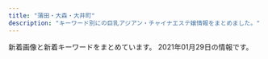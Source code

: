 ```yaml
---
title: "蒲田・大森・大井町"
description: "キーワード別にの巨乳アジアン・チャイナエステ嬢情報をまとめました。"
---
```


新着画像と新着キーワードをまとめています。
2021年01月29日の情報です。

<DmmAffiliateIns />
<KeywordTable
  shops={
    [
    {
        "keywords": {},
        "img_links": [
            "http://sh-sumairu.work/uploads/171031/1-1G0311G531445.jpg",
            "http://sh-sumairu.work/uploads/191211/1-191211140J3640.jpg",
            "http://sh-sumairu.work/uploads/181114/1-1Q114124Z0411.jpg",
            "http://sh-sumairu.work/templets/default/pc/picture/face.png",
            "http://sh-sumairu.work/uploads/171031/1-1G0311G556445.jpg",
            "http://sh-sumairu.work/uploads/171031/1-1G0311G4095M.jpg",
            "http://sh-sumairu.work/uploads/allimg/180612/1-1P612160305350.jpg",
            "http://sh-sumairu.work/uploads/180612/1-1P612160029349.jpg",
            "http://sh-sumairu.work/uploads/210119/1-2101191H10H45.jpg",
            "http://sh-sumairu.work/templets/default/pc/picture/staffs.png",
            "http://sh-sumairu.work/uploads/171031/1-1G0311G344914.jpg",
            "http://sh-sumairu.work/uploads/180227/1-1P22G40S5448.jpg",
            "http://sh-sumairu.work/uploads/181128/1-1Q12Q62QK29.jpg",
            "http://sh-sumairu.work/uploads/200821/1-200R10ZQ14K.jpg",
            "http://sh-sumairu.work/templets/default/pc/picture/s_pick.png",
            "http://sh-sumairu.work/templets/default/pc/picture/s_news.png",
            "http://sh-sumairu.work/templets/default/pc/picture/s_staff.png",
            "http://sh-sumairu.work/uploads/191022/1-191022133S3B2.jpg",
            "http://sh-sumairu.work/uploads/191211/1-191211140S1194.jpg",
            "http://sh-sumairu.work/uploads/181114/1-1Q11412563D55.jpg",
            "http://sh-sumairu.work/templets/default/pc/picture/end1.jpg",
            "http://sh-sumairu.work/uploads/171031/1-1G0311G505933.jpg",
            "http://sh-sumairu.work/uploads/180612/1-1P6121601061c.jpg"
        ],
        "url": "http://sh-sumairu.work/",
        "station": "JR\u5927\u68ee\u99c5\u6771\u53e3",
        "name": "\u30b9\u30de\u30a4\u30eb"
    },
    {
        "url": "http://es-refine.xyz/",
        "name": "Refine\u30fb\u30ea\u30d5\u30a1\u30a4\u30f3",
        "station": "JR\u5927\u68ee\u99c5\u6771\u53e3",
        "keywords": {
            "C": 12
        },
        "img_links": [
            "http://es-refine.xyz/images/a6.jpg",
            "http://es-refine.xyz/images/g7.jpg",
            "http://es-refine.xyz/images/3.jpg",
            "http://es-refine.xyz/images/r3.jpg",
            "http://es-refine.xyz/images/a4.jpg",
            "http://es-refine.xyz/images/tite-staff.jpg",
            "http://es-refine.xyz/images/a5.jpg",
            "http://es-refine.xyz/images/a1.jpg",
            "http://es-refine.xyz/images/tite-link.jpg",
            "http://es-refine.xyz/images/top.jpg",
            "http://es-refine.xyz/images/a3.jpg",
            "http://es-refine.xyz/images/pickup_t.jpg",
            "http://es-refine.xyz/images/g02.jpg",
            "http://es-refine.xyz/images/g2.jpg",
            "http://es-refine.xyz/images/r2.jpg",
            "http://es-refine.xyz/images/4.jpg",
            "http://es-refine.xyz/images/g6.jpg",
            "http://es-refine.xyz/images/a2.jpg",
            "http://es-refine.xyz/images/g.jpg",
            "http://es-refine.xyz/images/g8.jpg",
            "http://es-refine.xyz/images/end.png",
            "http://es-refine.xyz/images/mobile.jpg"
        ]
    },
    {
        "name": "\u30d2\u30fc\u30ea\u30f3\u30b0\u611b",
        "keywords": {
            "84": 2,
            "96": 3,
            "H": 3,
            "98": 2,
            "88": 3,
            "82": 3,
            "\u30bb\u30af\u30b7\u30fc": 2,
            "C": 9,
            "83": 6,
            "85": 8,
            "90": 3,
            "\u80f8": 1,
            "F": 5,
            "D": 5
        },
        "url": "http://www.healing-ai.net/",
        "img_links": [
            "http://eskk.healing-ai.net/uploads/2019/05/ai2-1.jpg",
            "http://eskk.healing-ai.net/uploads/2019/11/koko.jpg",
            "http://eskk.healing-ai.net/uploads/2020/01/g1.jpg",
            "http://www.healing-ai.net/images/bnr_reserve_01.jpg",
            "http://eskk.healing-ai.net/uploads/2020/01/g2.jpg",
            "http://eskk.healing-ai.net/uploads/2019/05/mika.jpg",
            "http://www.healing-ai.net/images/img_mainvisual_03.png",
            "http://eskk.healing-ai.net/uploads/2020/10/g1.jpg",
            "http://eskk.healing-ai.net/uploads/2019/07/1.jpg",
            "http://www.healing-ai.net/images/icon_new.png",
            "http://eskk.healing-ai.net/uploads/2020/12/g1.jpg",
            "http://eskk.healing-ai.net/uploads/2019/05/nana3.jpg",
            "http://www.healing-ai.net/images/img_mainvisual_02.png",
            "http://eskk.healing-ai.net/uploads/2019/05/g3.jpg",
            "http://www.healing-ai.net/images/img_mainvisual_01.png",
            "http://eskk.healing-ai.net/uploads/2019/12/3.jpg",
            "http://eskk.healing-ai.net/uploads/2019/07/3.jpg",
            "http://eskk.healing-ai.net/uploads/2019/05/ai1-1.jpg",
            "https://www.a-side.com/ad/koko/include/banner/koko_200x40.png",
            "http://eskk.healing-ai.net/uploads/2020/01/g3.jpg",
            "http://eskk.healing-ai.net/uploads/2019/05/ai3.jpg",
            "http://eskk.healing-ai.net/uploads/2019/07/2.jpg",
            "http://www.healing-ai.net/images/top2.png",
            "http://eskk.healing-ai.net/uploads/2019/12/2-1.jpg",
            "http://eskk.healing-ai.net/uploads/2019/05/nana2.jpg",
            "http://eskk.healing-ai.net/uploads/2019/12/1-1.jpg",
            "http://eskk.healing-ai.net/uploads/2019/06/g0.jpg",
            "http://eskk.healing-ai.net/uploads/2020/12/g2.jpg",
            "http://eskk.healing-ai.net/uploads/2019/05/g4.jpg",
            "http://eskk.healing-ai.net/uploads/g8-1.jpg"
        ],
        "station": "JR\u84b2\u7530\u99c5\u6771\u53e3"
    },
    {
        "url": "http://rin-rinpa.info/",
        "station": "JR\u5927\u4e95\u753a\u99c5\u4e2d\u592e\u53e3",
        "img_links": [
            "http://rin-rinpa.info/wp/wp-content/themes/Butterfly2_ver_1_3/images/room/2.jpg",
            "http://rin-rinpa.info/wp/wp-content/uploads/2017/05/nami01.jpg",
            "http://rin-rinpa.info/wp/wp-content/uploads/2020/06/WechatIMG106.jpeg",
            "http://rin-rinpa.info/wp/wp-content/themes/Butterfly2_ver_1_3/images/room/1.jpg",
            "http://rin-rinpa.info/wp/wp-content/themes/Butterfly2_ver_1_3/event/top-img01.png",
            "http://rin-rinpa.info/wp/wp-content/uploads/2020/12/9087syat.jpg",
            "http://rin-rinpa.info/wp/wp-content/uploads/2020/12/87865a.jpg",
            "http://rin-rinpa.info/wp/wp-content/uploads/2018/11/saoisjioaslas.jpg",
            "http://rin-rinpa.info/wp/wp-content/uploads/2017/05/nami03.jpg",
            "http://rin-rinpa.info/wp/wp-content/uploads/2017/12/huisiuhiuasa.jpg",
            "http://rin-rinpa.info/wp/wp-content/uploads/2017/05/nami02.jpg",
            "http://rin-rinpa.info/wp/wp-content/themes/Butterfly2_ver_1_3/images/room/3.jpg",
            "http://rin-rinpa.info/wp/wp-content/uploads/2017/05/risa01.jpg",
            "http://rin-rinpa.info/wp/wp-content/themes/Butterfly2_ver_1_3/images/tel.png",
            "http://rin-rinpa.info/wp/wp-content/themes/Butterfly2_ver_1_3/event/top-img02.png",
            "http://rin-rinpa.info/wp/wp-content/themes/Butterfly2_ver_1_3/images/room/4.jpg",
            "http://rin-rinpa.info/wp/wp-content/themes/Butterfly2_ver_1_3/images/call.png",
            "http://rin-rinpa.info/wp/wp-content/uploads/2017/08/nananan01.jpg",
            "http://rin-rinpa.info/wp/wp-content/uploads/2018/11/sajiojalksasa.jpg",
            "http://rin-rinpa.info/wp/wp-content/themes/Butterfly2_ver_1_3/event/top-img03c.png"
        ],
        "name": "\u3064\u307c\u307f",
        "keywords": {
            "F": 2,
            "E": 2,
            "C": 4,
            "D": 8
        }
    },
    {
        "station": "JR\u84b2\u7530\u99c5\u897f\u53e3",
        "name": "\u30a2\u30e9\u30d3\u30a2\u306e\u591c",
        "keywords": {
            "C": 9,
            "86": 13,
            "87": 8,
            "89": 2,
            "D": 39,
            "85": 27,
            "84": 4,
            "E": 6
        },
        "url": "http://www.arabianoyoru.com/",
        "img_links": [
            "http://www.arabianoyoru.com/images/upload/0400f28cf0042ef7.jpg",
            "http://www.arabianoyoru.com/images/upload/c5ff3a7cfd7b9efd.jpg",
            "http://www.arabianoyoru.com/images/upload/thumb/c1c4634be9e43e96.jpg",
            "http://www.arabianoyoru.com/images/upload/thumb/ee0c285b7dee8567.jpg",
            "http://www.arabianoyoru.com/images/upload/thumb/581da65ae95ac110.jpg",
            "http://www.arabianoyoru.com/images/upload/581da65ae95ac110.jpg",
            "http://www.arabianoyoru.com/s/images/icon_staff.png",
            "http://www.arabianoyoru.com/girl/012.jpg",
            "http://www.arabianoyoru.com/images/upload/thumb/2f10cf77f8d7b399.jpg",
            "http://www.arabianoyoru.com/images/upload/thumb/564cb6c5b230ca3d.jpg",
            "http://www.arabianoyoru.com/images/upload/f758de4c846e44e7.jpg",
            "http://www.arabianoyoru.com/images/upload/2f10cf77f8d7b399.jpg",
            "http://www.arabianoyoru.com/images/02.jpg",
            "http://www.arabianoyoru.com/images/upload/845ccdcc528743c1.jpg",
            "http://www.arabianoyoru.com/images/upload/thumb/e3e089bc950ef93e.jpg",
            "http://www.arabianoyoru.com/images/upload/thumb/68db36b1211cebb9.jpg",
            "http://www.arabianoyoru.com/images/upload/thumb/6edb9fff24d5531d.jpg",
            "http://www.arabianoyoru.com/images/upload/thumb/66a58b73f3d149ef.jpg",
            "http://www.arabianoyoru.com/s/images/icon_top.png",
            "http://www.arabianoyoru.com/images/upload/2bab34e5f5f4b474.jpg",
            "http://www.arabianoyoru.com/images/upload/4d0b81e791f8dd2a.jpg",
            "http://www.arabianoyoru.com/images/upload/thumb/845ccdcc528743c1.jpg",
            "http://www.arabianoyoru.com/images/info_01.jpg",
            "http://www.arabianoyoru.com/images/rec_12.jpg",
            "http://www.arabianoyoru.com/images/upload/564cb6c5b230ca3d.jpg",
            "http://www.arabianoyoru.com/images/upload/thumb/2bab34e5f5f4b474.jpg",
            "http://www.arabianoyoru.com/images/upload/thumb/539fdf3e384c469c.jpg",
            "http://www.arabianoyoru.com/images/upload/66a58b73f3d149ef.jpg",
            "http://www.arabianoyoru.com/images/upload/a814b7e0bf080e1a.jpg",
            "http://www.arabianoyoru.com/images/upload/thumb/9ade184b158a1622.jpg",
            "http://www.arabianoyoru.com/images/index_04.jpg",
            "http://www.arabianoyoru.com/s/images/r01.jpg",
            "http://www.arabianoyoru.com/images/upload/thumb/4a9b52f014c57b14.jpg",
            "http://www.arabianoyoru.com/images/index_10.jpg",
            "http://www.arabianoyoru.com/images/acc_12.jpg",
            "http://www.arabianoyoru.com/s/images/r04.jpg",
            "http://www.arabianoyoru.com/images/index_09.jpg",
            "http://www.arabianoyoru.com/images/upload/thumb/f758de4c846e44e7.jpg",
            "http://www.arabianoyoru.com/images/upload/thumb/a893b1da1128d1f5.jpg",
            "http://www.arabianoyoru.com/s/girl/01.jpg",
            "http://www.arabianoyoru.com/images/upload/18f83fb2064586df.jpg",
            "http://www.arabianoyoru.com/images/index_06.jpg",
            "http://www.arabianoyoru.com/images/fanhui.png",
            "http://www.arabianoyoru.com/images/upload/6edb9fff24d5531d.jpg",
            "http://www.arabianoyoru.com/s/images/icon_tel.png",
            "http://www.arabianoyoru.com/s/images/icon_topics.png",
            "http://www.arabianoyoru.com/images/upload/thumb/eb30a7e162d494b7.jpg",
            "http://www.arabianoyoru.com/images/index_02.jpg",
            "http://www.arabianoyoru.com/images/upload/thumb/17edc747659021f9.jpg",
            "http://www.arabianoyoru.com/images/upload/1bdcd13f57cbf51b.jpg",
            "http://www.arabianoyoru.com/images/upload/thumb/a29f5a4a28b905cc.jpg",
            "http://www.arabianoyoru.com/images/upload/8c714cbe908fdcfa.jpg",
            "http://www.arabianoyoru.com/images/upload/539fdf3e384c469c.jpg",
            "http://www.arabianoyoru.com/images/r02.jpg",
            "http://www.arabianoyoru.com/images/upload/thumb/2b92798467141387.jpg",
            "http://www.arabianoyoru.com/images/sub_12.jpg",
            "http://www.arabianoyoru.com/images/index_11.jpg",
            "http://www.arabianoyoru.com/images/sub_16.jpg",
            "http://www.arabianoyoru.com/images/upload/thumb/0400f28cf0042ef7.jpg",
            "http://www.arabianoyoru.com/images/upload/2b92798467141387.jpg",
            "http://www.arabianoyoru.com/images/index_12.jpg",
            "http://www.arabianoyoru.com/images/acc_01.jpg",
            "http://www.arabianoyoru.com/images/upload/4a9b52f014c57b14.jpg",
            "http://www.arabianoyoru.com/images/upload/0976cdac54ed3543.jpg",
            "http://www.arabianoyoru.com/images/01.jpg",
            "http://www.arabianoyoru.com/images/sys.jpg",
            "http://www.arabianoyoru.com/images/r03.jpg",
            "http://www.arabianoyoru.com/images/upload/thumb/18f83fb2064586df.jpg",
            "http://www.arabianoyoru.com/images/upload/thumb/c5ff3a7cfd7b9efd.jpg",
            "http://www.arabianoyoru.com/images/sub_16.png",
            "http://www.arabianoyoru.com/s/images/r03.jpg",
            "http://www.arabianoyoru.com/images/upload/68db36b1211cebb9.jpg",
            "http://www.arabianoyoru.com/images/upload/a893b1da1128d1f5.jpg",
            "http://www.arabianoyoru.com/images/r04.jpg",
            "http://www.arabianoyoru.com/s/images/icon_info.png",
            "http://www.arabianoyoru.com/images/index_17.jpg",
            "http://www.arabianoyoru.com/images/index_08.jpg",
            "http://www.arabianoyoru.com/images/r01.jpg",
            "http://www.arabianoyoru.com/s/images/r02.jpg",
            "http://www.arabianoyoru.com/images/upload/thumb/4d0b81e791f8dd2a.jpg",
            "http://www.arabianoyoru.com/images/upload/ee0c285b7dee8567.jpg",
            "http://www.arabianoyoru.com/images/sub_15.jpg",
            "http://www.arabianoyoru.com/images/info_12.jpg",
            "http://www.arabianoyoru.com/images/staff_12.jpg",
            "http://www.arabianoyoru.com/images/upload/thumb/1bdcd13f57cbf51b.jpg",
            "http://www.arabianoyoru.com/images/rec.jpg",
            "http://www.arabianoyoru.com/images/upload/eb30a7e162d494b7.jpg",
            "http://www.arabianoyoru.com/images/sub_17.png",
            "http://www.arabianoyoru.com/images/index_05.jpg",
            "http://www.arabianoyoru.com/images/upload/4532de498ca39c33.jpg",
            "http://www.arabianoyoru.com/images/upload/thumb/0976cdac54ed3543.jpg",
            "http://www.arabianoyoru.com/images/upload/thumb/8c714cbe908fdcfa.jpg",
            "http://www.arabianoyoru.com/images/index_07.jpg",
            "http://www.arabianoyoru.com/images/upload/thumb/a814b7e0bf080e1a.jpg",
            "http://www.arabianoyoru.com/images/upload/e3e089bc950ef93e.jpg",
            "http://www.arabianoyoru.com/images/upload/thumb/4532de498ca39c33.jpg",
            "http://www.arabianoyoru.com/images/upload/9ade184b158a1622.jpg",
            "http://www.arabianoyoru.com/images/upload/17edc747659021f9.jpg",
            "http://www.arabianoyoru.com/images/upload/a29f5a4a28b905cc.jpg",
            "http://www.arabianoyoru.com/images/index_15.jpg",
            "http://www.arabianoyoru.com/images/upload/c1c4634be9e43e96.jpg",
            "http://www.arabianoyoru.com/s/images/icon_covergirl.png"
        ]
    },
    {
        "name": "\u30b7\u30fc\u30af\u30ec\u30c3\u30c8\u30d5\u30a1\u30f3\u30bf\u30b8\u30fc",
        "station": "JR\u5927\u68ee\u99c5\u897f\u53e3",
        "img_links": [
            "http://spa-omori.com/wp-content/themes/Aaron/picture/sign-1558966169044.png",
            "http://spa-omori.com/wp-content/themes/Aaron/picture/sign-1558972223845.png",
            "http://spa-omori.com/wp-content/themes/Aaron/picture/line-1558972223845.jpg",
            "http://spa-omori.com/wp-content/themes/Aaron/picture/sign-1558966169098.png",
            "http://spa-omori.com/wp-content/uploads/2019/12/mmexport1575894629655.jpg",
            "http://spa-omori.com/wp-content/uploads/2019/10/mmexport1571245049830.jpg",
            "http://spa-omori.com/wp-content/uploads/2019/10/mmexport1571245064770.jpg",
            "http://spa-omori.com/wp-content/themes/Aaron/picture/line1-1558966169073.png",
            "http://spa-omori.com/wp-content/uploads/2019/10/123b.png",
            "http://spa-omori.com/wp-content/uploads/2020/03/1601219223755.jpg",
            "http://spa-omori.com/wp-content/uploads/2019/10/b2.jpg",
            "http://spa-omori.com/wp-content/uploads/2019/10/c2.jpg",
            "http://spa-omori.com/wp-content/themes/Aaron/picture/sign-1558966169154.png",
            "http://spa-omori.com/wp-content/uploads/2020/12/1607832354643.jpg",
            "http://spa-omori.com/wp-content/themes/Aaron/picture/zi_staff-1558966169073.png",
            "http://spa-omori.com/wp-content/uploads/2020/06/Screenshot_20200609-151824.png",
            "http://spa-omori.com/wp-content/uploads/2019/12/Screenshot_20210102-211421.png",
            "http://spa-omori.com/wp-content/uploads/2019/10/w1.png",
            "http://spa-omori.com/wp-content/uploads/2020/11/1604481568451.jpg",
            "http://spa-omori.com/wp-content/uploads/2019/10/1_20190531100800502-155897222384-1.jpg",
            "http://spa-omori.com/wp-content/uploads/2019/10/123456.jpg",
            "http://spa-omori.com/wp-content/uploads/2020/01/mmexport1611389971637.jpg",
            "http://spa-omori.com/wp-content/uploads/2019/10/1_20190531100800502-155896616907.jpg",
            "http://spa-omori.com/wp-content/uploads/2019/10/Screenshot_20191110-183022.png",
            "http://spa-omori.com/wp-content/uploads/2019/10/mmexport1571245061102.jpg",
            "http://spa-omori.com/wp-content/themes/Aaron/picture/sign-1558966169073.png",
            "http://spa-omori.com/wp-content/uploads/2019/10/d2.jpg",
            "http://spa-omori.com/wp-content/themes/Aaron/picture/s_news-1558972223845.png",
            "http://spa-omori.com/wp-content/themes/Aaron/picture/sign-1558966169128.png"
        ],
        "keywords": {
            "\u30bb\u30af\u30b7\u30fc": 3
        },
        "url": "http://spa-omori.com/"
    },
    {
        "img_links": [
            "http://mensbali.net/images/st/ayu.jpg",
            "http://mensbali.net/images/st/kana.jpg",
            "http://mensbali.net/images/st/yura.jpg",
            "http://mensbali.net/images/st/yuri.jpg",
            "http://mensbali.net/images/st/erika_2.jpg",
            "http://mensbali.net/images/top_desc.jpg",
            "http://mensbali.net/images/st/coco_3.jpg",
            "http://mensbali.net/images/top_newface3.jpg",
            "http://mensbali.net/images/st/mai2.jpg",
            "http://mensbali.net/images/heading_bottom_staff.jpg",
            "http://mensbali.net/images/st/saya_3.jpg",
            "http://mensbali.net/images/side_interior.jpg",
            "http://mensbali.net/images/st/riri3.jpg",
            "https://menlog.net/link/menlog20040.jpg",
            "http://mensbali.net/images/link/mens-esthe1.png",
            "http://mensbali.net/images/footer_bg.jpg",
            "http://mensbali.net/images/heading_news.jpg",
            "http://mensbali.net/images/st/moe2.jpg",
            "http://mensbali.net/images/st/moe3.jpg",
            "http://mensbali.net/sp/image/head_slide2.jpg",
            "http://mensbali.net/images/st/erika_3.jpg",
            "http://mensbali.net/images/st/sena.jpg",
            "http://mensbali.net/sp/image/head_slide.jpg",
            "http://mensbali.net/images/st/coco_1.jpg",
            "http://mensbali.net/images/st/saya_2.jpg",
            "http://mensbali.net/images/top_newface.jpg",
            "http://mensbali.net/images/st/riri1.jpg",
            "http://mensbali.net/sp/image/head_slide3.jpg",
            "http://mensbali.net/images/st/moe1.jpg",
            "http://mensbali.net/images/st/coco_2.jpg",
            "http://mensbali.net/images/st/riri2.jpg",
            "http://mensbali.net/images/heading_pickup.jpg",
            "http://mensbali.net/images/st/saya_1.jpg",
            "http://mensbali.net/images/st/erika_1.jpg",
            "http://mensbali.net/sp/image/head.jpg",
            "http://mensbali.net/images/side_mobile2.jpg",
            "http://mensbali.net/images/heading_new_staff.jpg",
            "http://mensbali.net/images/st/st3.jpg"
        ],
        "station": "JR\u5927\u4e95\u753a\u99c5\u4e2d\u592e\u897f\u53e3",
        "keywords": {},
        "name": "Men\u2019sBali\uff5e\u30e1\u30f3\u30ba\u30d0\u30ea\uff5e",
        "url": "http://mensbali.net/"
    },
    {
        "station": "JR\u5927\u68ee\u99c5\u897f\u53e3",
        "url": "http://www.sh-himenoyw.work/",
        "img_links": [
            "http://www.sh-himenoyw.work/{dede:global.cfg_templets_skin/}/picture/cg02.jpg",
            "http://www.sh-himenoyw.work/templets/default/picture/footer.png",
            "http://www.sh-himenoyw.work/templets/default/picture/tit1.jpg",
            "http://www.sh-himenoyw.work/templets/default/picture/top03.png",
            "http://www.sh-himenoyw.work/uploads/200909/1-200ZZ94352a6.jpg",
            "http://www.sh-himenoyw.work/uploads/210109/1-210109100Z1335.jpg",
            "http://www.sh-himenoyw.work/uploads/200811/1-200Q109541K44.jpg",
            "http://www.sh-himenoyw.work/templets/default/picture/tit3.jpg",
            "http://www.sh-himenoyw.work/templets/default/picture/tit5.jpg",
            "http://www.sh-himenoyw.work/templets/default/picture/tit4.jpg",
            "http://www.sh-himenoyw.work/templets/default/picture/stal.png",
            "http://www.sh-himenoyw.work/uploads/200326/1-200326132423B1.jpg",
            "http://www.sh-himenoyw.work/templets/default/picture/top02.png",
            "http://www.sh-himenoyw.work/templets/default/picture/tit2.jpg",
            "http://www.sh-himenoyw.work/templets/default/picture/top01.png",
            "http://www.sh-himenoyw.work/uploads/201005/1-20100510405B41.jpg",
            "http://www.sh-himenoyw.work/templets/default/picture/no.png",
            "http://www.sh-himenoyw.work/uploads/210112/1-210112095505403.jpg",
            "http://www.sh-himenoyw.work/templets/default/picture/sys1.jpg",
            "http://www.sh-himenoyw.work/{dede:global.cfg_templets_skin/}/picture/cg01.jpg",
            "http://www.sh-himenoyw.work/uploads/201113/1-20111310250Y93.jpg"
        ],
        "name": "\u5922\u306e\u90e8\u5c4b",
        "keywords": {
            "C": 3,
            "86": 3,
            "D": 4,
            "85": 4
        }
    },
    {
        "station": "JR\u84b2\u7530\u99c5\u897f\u53e3",
        "keywords": {},
        "url": "http://www.tokyo-0001.xyz/",
        "name": "EVE",
        "img_links": [
            "http://www.tokyo-0001.xyz/img/img2.jpg",
            "http://www.tokyo-0001.xyz/img/girls01.jpg",
            "http://www.tokyo-0001.xyz/img/ttl-03.png",
            "http://www.tokyo-0001.xyz/img/ttl-02.png",
            "http://www.tokyo-0001.xyz/img/bnr00.jpg",
            "http://www.tokyo-0001.xyz/img/ttl-04.png",
            "http://www.tokyo-0001.xyz/img/girls02.jpg",
            "http://www.tokyo-0001.xyz/img/girls06.jpg",
            "http://www.tokyo-0001.xyz/img/img1.jpg",
            "http://www.tokyo-0001.xyz/img/bnr01.jpg",
            "http://www.tokyo-0001.xyz/img/img3.jpg",
            "http://www.tokyo-0001.xyz/img/girls04.jpg",
            "http://www.tokyo-0001.xyz/img/girls05.jpg",
            "http://www.tokyo-0001.xyz/img/img-txt-01.png",
            "http://www.tokyo-0001.xyz/img/girls03.jpg",
            "http://www.tokyo-0001.xyz/img/ttl-01.png",
            "http://www.tokyo-0001.xyz/img/bnr02.jpg"
        ]
    },
    {
        "station": "JR\u84b2\u7530\u99c5\u897f\u53e3",
        "url": "http://u-care.ests.jp/",
        "img_links": [
            "http://u-care.ests.jp/photos/sites/36/2020/12/2020120616170454.jpeg",
            "http://u-care.ests.jp/photos/sites/36/2019/07/2019072818372591.jpg",
            "http://u-care.ests.jp/images/s_link.jpg",
            "http://u-care.ests.jp/photos/sites/36/2019/07/2019072818340741.jpg",
            "http://u-care.ests.jp/photos/sites/36/2019/11/2019110314145623.jpg",
            "http://u-care.ests.jp/photos/sites/36/2020/11/2020112313091813.jpg",
            "http://u-care.ests.jp/images/s_blog.jpg",
            "http://u-care.ests.jp/photos/sites/36/2020/12/2020120314112231.jpg",
            "http://u-care.ests.jp/photos/sites/36/2020/01/2020012715190245.jpg",
            "http://u-care.ests.jp/photos/sites/36/2019/07/2019072818340893.jpg",
            "http://u-care.ests.jp/images/new.jpg",
            "http://u-care.ests.jp/photos/sites/36/2019/07/201907281834129.jpg",
            "http://u-care.ests.jp/photos/sites/36/2020/10/2020100919485084.jpeg",
            "http://u-care.ests.jp/photos/sites/36/2019/07/2019072818341268.jpg",
            "http://u-care.ests.jp/images/mobile.jpg",
            "http://u-care.ests.jp/images/top.png",
            "http://u-care.ests.jp/images/room5.jpg",
            "http://u-care.ests.jp/images/s_staff.jpg",
            "http://u-care.ests.jp/photos/sites/36/2020/12/2020120314113358.jpg",
            "http://u-care.ests.jp/images/nbj1.jpg",
            "http://u-care.ests.jp/photos/sites/36/2019/07/2019072818341463.jpg",
            "http://u-care.ests.jp/images/s_face.jpg",
            "http://u-care.ests.jp/photos/sites/36/2019/11/2019110314145767.jpg",
            "http://u-care.ests.jp/photos/sites/36/2019/07/201907281834152.jpg",
            "http://u-care.ests.jp/photos/sites/36/2019/07/2019072818341881.jpg",
            "http://u-care.ests.jp/images/1.jpg",
            "http://u-care.ests.jp/images/pick_bj1.jpg",
            "http://u-care.ests.jp/images/room1.jpg",
            "http://u-care.ests.jp/images/room4.jpg",
            "http://u-care.ests.jp/photos/sites/36/2020/01/2020012715190876.jpg",
            "http://u-care.ests.jp/images/twitter.jpg",
            "http://u-care.ests.jp/photos/sites/36/2020/05/2020052816205245.jpeg",
            "http://u-care.ests.jp/images/s_pick.jpg",
            "http://u-care.ests.jp/images/cocoiineputiandian.jpg",
            "http://u-care.ests.jp/images/room6.jpg",
            "http://u-care.ests.jp/images/room2.jpg",
            "http://u-care.ests.jp/photos/sites/36/2020/11/2020112313092447.jpg",
            "http://u-care.ests.jp/photos/sites/36/2020/10/2020101014510564.jpeg",
            "http://u-care.ests.jp/images/nbj3.jpg",
            "http://u-care.ests.jp/images/room3.jpg",
            "http://u-care.ests.jp/images/pick_bj3.jpg",
            "http://u-care.ests.jp/photos/sites/36/2020/12/2020120314112720.jpg",
            "http://u-care.ests.jp/images/hua.png",
            "http://u-care.ests.jp/photos/sites/36/2019/07/2019072818341331.jpg"
        ],
        "name": "CoCo.\u30a4\u30a4\u306d!",
        "keywords": {
            "85": 24,
            "86": 36,
            "D": 82,
            "C": 10,
            "87": 34,
            "E": 12,
            "89": 10
        }
    },
    {
        "keywords": {
            "90": 24,
            "83": 48,
            "C": 48,
            "D": 36,
            "85": 24,
            "E": 24,
            "87": 24
        },
        "station": "JR\u84b2\u7530\u99c5\u897f\u53e3",
        "name": "LUCKY \uff5e\u30e9\u30c3\u30ad\u30fc\uff5e",
        "url": "http://lucky.geo.jp/",
        "img_links": [
            "http://lucky.geo.jp/2/uploadimg/1589888939.jpg",
            "http://lucky.geo.jp/2/uploadimg/1596225793.jpg",
            "http://lucky.geo.jp/vis_theptframe.png",
            "http://lucky.geo.jp/2/uploadimg/1610946975.jpeg",
            "http://lucky.geo.jp/2/uploadimg/1597029716.jpg",
            "https://LUCKY.pwchp.com/images/vis_theptframe.png",
            "http://lucky.geo.jp/2/uploadimg/1565558725.jpg",
            "http://lucky.geo.jp/2/uploadimg/1565950572.jpg",
            "http://lucky.geo.jp/2/uploadimg/1593756798.jpg",
            "http://lucky.geo.jp/int1.png",
            "http://lucky.geo.jp/2/uploadimg/1610000464.jpeg",
            "http://lucky.geo.jp/dozdLZQPkhPUwC2.png",
            "http://lucky.geo.jp/2/uploadimg/1593756884.jpg",
            "http://lucky.geo.jp/2/uploadimg/1574764277.jpg"
        ]
    },
    {
        "keywords": {},
        "name": "\u30c0\u30a4\u30a2\u30ca\u30fbDIANA",
        "img_links": [
            "http://diana.jeez.jp/public/20190728-125640-302.jpeg",
            "http://diana.jeez.jp/public/20190426-105139-740.jpg",
            "http://diana.jeez.jp/public/20191220-001603-640.jpeg",
            "http://diana.jeez.jp/public/20191210-122526-507.jpeg",
            "http://diana.jeez.jp/public/20201228-135708-954.jpeg",
            "http://diana.jeez.jp/public/20190809-025651-969.jpeg",
            "http://diana.jeez.jp/images/girl-z2.jpg",
            "http://diana.jeez.jp/public/20191119-153528-705.jpeg",
            "http://diana.jeez.jp/public/20210126-100227-311.jpeg",
            "http://diana.jeez.jp/public/20190726-190619-915.jpeg",
            "http://diana.jeez.jp/public/20181111-190250-481.jpeg",
            "http://diana.jeez.jp/public/20190610-162055-294.jpeg",
            "http://diana.jeez.jp/public/20191004-104214-336.jpeg",
            "http://diana.jeez.jp/public/20181111-190307-983.jpeg",
            "http://diana.jeez.jp/ueditor/php/upload/image/20190424/1556109007155859.jpg",
            "http://diana.jeez.jp/public/20181111-190402-789.jpeg",
            "http://diana.jeez.jp/public/20190710-152027-812.jpeg",
            "http://diana.jeez.jp/public/20190610-160901-701.jpeg",
            "http://diana.jeez.jp/public/20191109-124210-239.jpeg",
            "http://diana.jeez.jp/public/20200914-023711-494.jpeg",
            "http://diana.jeez.jp/public/20191010-015255-758.jpeg",
            "http://diana.jeez.jp/public/20191224-032315-269.jpeg",
            "http://diana.jeez.jp/images/girl-z1.jpg",
            "http://diana.jeez.jp/public/20180929-222629-193.jpeg",
            "http://diana.jeez.jp/public/20190924-025213-654.jpeg",
            "http://diana.jeez.jp/public/20181111-190416-494.jpeg",
            "http://diana.jeez.jp/public/20190613-175853-722.jpeg",
            "http://diana.jeez.jp/public/20200211-132149-221.jpeg",
            "http://diana.jeez.jp/public/20191101-092408-241.jpeg",
            "http://diana.jeez.jp/public/20201225-104819-524.jpeg"
        ],
        "station": "JR\u84b2\u7530\u99c5\u897f\u53e3",
        "url": "http://diana.jeez.jp/"
    },
    {
        "img_links": [
            "http://massage-esthe.pw/images/mainvisual_01.jpg",
            "http://massage-esthe.pw/images/cg05.jpg",
            "http://massage-esthe.pw/images/sys01.jpg",
            "http://massage-esthe.pw/images/mainvisual_02.jpg",
            "http://massage-esthe.pw/images/cg091.jpg",
            "http://massage-esthe.pw/images/cg07.jpg",
            "http://massage-esthe.pw/images/cg03.jpg",
            "http://massage-esthe.pw/images/sw_home.png",
            "http://massage-esthe.pw/images/cg01.jpg",
            "http://massage-esthe.pw/images/con03.jpg",
            "http://massage-esthe.pw/images/sw_tel.png",
            "http://massage-esthe.pw/images/mainvisual_01_s.jpg",
            "http://massage-esthe.pw/images/con01.jpg",
            "http://massage-esthe.pw/images/req_03.jpg",
            "http://massage-esthe.pw/images/trigger.jpg",
            "http://massage-esthe.pw/images/cg02.jpg",
            "http://massage-esthe.pw/images/cg09.jpg",
            "http://massage-esthe.pw/images/cg021.jpg",
            "http://massage-esthe.pw/images/mainvisual_02_s.jpg",
            "http://massage-esthe.pw/images/con02.jpg",
            "http://massage-esthe.pw/images/cg031.jpg",
            "http://massage-esthe.pw/images/cg04.jpg",
            "http://massage-esthe.pw/images/sys02.jpg",
            "http://massage-esthe.pw/images/icon_new.png",
            "http://massage-esthe.pw/images/sys03.jpg",
            "http://massage-esthe.pw/images/head_therapist.jpg",
            "http://massage-esthe.pw/images/head_interior.jpg",
            "http://massage-esthe.pw/images/cg08.jpg"
        ],
        "url": "http://massage-esthe.pw/",
        "name": "\u30aa\u30ec\u306eHoney",
        "station": "JR\u84b2\u7530\u99c5\u897f\u53e3",
        "keywords": {}
    },
    {
        "station": "JR\u84b2\u7530\u99c5\u897f\u53e3",
        "keywords": {
            "85": 6,
            "D": 48,
            "87": 12,
            "C": 23,
            "84": 6,
            "83": 6,
            "86": 18
        },
        "img_links": [
            "http://hana.ests.jp/images/themes/blue/s_pickup.png",
            "http://hana.ests.jp/photos/sites/38/2019/11/2019111817153489.jpg",
            "http://hana.ests.jp/images/themes/blue/no2.png",
            "http://hana.ests.jp/images/themes/blue/s_newface.png",
            "http://hana.ests.jp/images/themes/blue/line.png",
            "http://hana.ests.jp/images/themes/blue/s_news.png",
            "http://hana.ests.jp/images/themes/blue/s_ranking.png",
            "http://hana.ests.jp/photos/sites/38/2018/12/2018122818061554.jpg",
            "http://hana.ests.jp/images/themes/blue/mobile.jpg",
            "http://hana.ests.jp/images/themes/blue/s_staff.png",
            "http://hana.ests.jp/images/themes/blue/s_link.png",
            "http://hana.ests.jp/photos/sites/38/2020/12/2020120114093027.jpg",
            "http://hana.ests.jp/images/room3.jpg",
            "http://hana.ests.jp/photos/sites/38/2018/10/2018102215070374.jpg",
            "http://hana.ests.jp/images/themes/blue/no1.png",
            "http://hana.ests.jp/photos/sites/38/2019/04/2019040810452923.jpg",
            "http://hana.ests.jp/photos/sites/38/2018/05/2018052410461655.jpg",
            "http://hana.ests.jp/images/themes/blue/r3.jpg",
            "http://hana.ests.jp/images/themes/blue/s_zysx.png",
            "http://hana.ests.jp/photos/sites/38/2018/10/2018102215070310.jpg",
            "http://hana.ests.jp/images/room1.jpg",
            "http://hana.ests.jp/images/room4.jpg",
            "http://hana.ests.jp/photos/sites/38/2018/10/2018102212515098.jpg",
            "http://hana.ests.jp/images/room2.jpg"
        ],
        "name": "\u83ef\u30fb\u306f\u306a",
        "url": "http://hana.ests.jp/"
    },
    {
        "url": "http://rainbowest.info/",
        "img_links": [
            "http://rainbowest.info/images/ttl_price.png",
            "http://rainbowest.info/up/uploads/20201030211630ri2.jpg",
            "http://rainbowest.info/images/ttl_qj.png",
            "http://rainbowest.info/up/uploads/20181126233125aya.jpg",
            "http://rainbowest.info/images/price.jpg",
            "http://rainbowest.info/images/k.png",
            "http://rainbowest.info/images/header_bg.png",
            "http://rainbowest.info/up/uploads/20181126232839r.jpg",
            "http://rainbowest.info/up/uploads/20201030211457ri1.jpg",
            "http://rainbowest.info/images/ttl_staff.png",
            "http://rainbowest.info/up/uploads/20181126233152s.jpg",
            "http://rainbowest.info/images/rec.png",
            "http://rainbowest.info/images/s2.jpg",
            "http://rainbowest.info/images/t1.png",
            "http://rainbowest.info/up/uploads/20200920192127a.jpg",
            "http://rainbowest.info/images/t2.png"
        ],
        "name": "\u30de\u30ea\u30e2",
        "station": "JR\u84b2\u7530\u99c5\u6771\u53e3",
        "keywords": {}
    },
    {
        "url": "http://pro-akasuri.net/",
        "name": "No1\u30fb\u30ca\u30f3\u30d0\u30fc\u30ef\u30f3",
        "station": "JR\u84b2\u7530\u99c5\u897f\u53e3",
        "keywords": {},
        "img_links": [
            "http://pro-akasuri.net/staff/staff13.jpg",
            "http://pro-akasuri.net/pic/pic8.jpg",
            "http://pro-akasuri.net/images/banners/3.png",
            "http://pro-akasuri.net/images/banners/bill.jpg",
            "http://pro-akasuri.net/staff/staff11.jpg",
            "http://pro-akasuri.net/images/banners/pic2.jpg",
            "http://pro-akasuri.net/images/banners/pic3.jpg",
            "http://pro-akasuri.net/images/banners/eyecatch4.jpg",
            "http://pro-akasuri.net/pic/pic7.jpg",
            "http://pro-akasuri.net/staff/staff7.jpg",
            "http://pro-akasuri.net/staff/staff6.jpg",
            "http://pro-akasuri.net/staff/staff9.jpg",
            "http://pro-akasuri.net/images/banners/2.png",
            "http://pro-akasuri.net/pic/pic2.jpg",
            "http://pro-akasuri.net/images/banners/1.png",
            "http://pro-akasuri.net/staff/staff10.jpg",
            "http://pro-akasuri.net/staff/staff5.jpg",
            "http://pro-akasuri.net/images/banners/pic1.jpg",
            "http://pro-akasuri.net/images/banners/b-3f.png",
            "http://pro-akasuri.net/images/banners/side-oil.png",
            "http://pro-akasuri.net/pic/pic4.jpg",
            "http://pro-akasuri.net/pic/pic3.jpg",
            "http://pro-akasuri.net/staff/staff1.jpg",
            "http://pro-akasuri.net/images/banners/eyecatch1.jpg",
            "http://pro-akasuri.net/images/banners/top1.jpg",
            "http://pro-akasuri.net/images/banners/b-tel.png",
            "http://pro-akasuri.net/pic/pic1.jpg",
            "http://pro-akasuri.net/pic/pic6.jpg",
            "http://pro-akasuri.net/images/banners/b-credit.png",
            "http://pro-akasuri.net/images/banners/top2.png",
            "http://pro-akasuri.net/images/banners/pic4.jpg",
            "https://ranking-deli.jp/assets/img/user/link/2020bnr04.jpg",
            "http://pro-akasuri.net/pic/pic5.jpg"
        ]
    },
    {
        "img_links": [
            "http://kenkounoie.relax-fk.com/images/cast05.png",
            "http://kenkounoie.relax-fk.com/images/cast06.png",
            "http://kenkounoie.relax-fk.com/images/main-visual.png",
            "http://kenkounoie.relax-fk.com/images/cast00.png",
            "http://kenkounoie.relax-fk.com/images/cast07.png",
            "http://kenkounoie.relax-fk.com/images/kansen.png",
            "http://kenkounoie.relax-fk.com/images/sub-visual.png",
            "http://kenkounoie.relax-fk.com/images/cast04.png"
        ],
        "name": "\u5065\u5eb7\u306e\u5bb6",
        "station": "\u9752\u7269\u6a2a\u4e01\u99c5",
        "keywords": {
            "90": 2,
            "D": 2,
            "C": 8,
            "88": 2,
            "85": 2,
            "86": 4
        },
        "url": "http://kenkounoie.relax-fk.com/"
    },
    {
        "url": "http://iyashi-kaori.net/",
        "img_links": [
            "http://iyashi-kaori.net/uploads/iyashikaori/2012/03/l-2.jpg",
            "http://iyashi-kaori.net/uploads/iyashikaori/2018/10/yuka002.jpg",
            "http://iyashi-kaori.net/uploads/iyashikaori/2012/03/end1.jpg",
            "http://iyashi-kaori.net/uploads/iyashikaori/2016/09/s__21340164111.jpg",
            "http://iyashi-kaori.net/uploads/iyashikaori/2012/03/s-2.jpg",
            "http://iyashi-kaori.net/uploads/iyashikaori/2012/03/l-4.jpg",
            "http://iyashi-kaori.net/uploads/iyashikaori/2019/11/staff-old.jpg",
            "http://iyashi-kaori.net/uploads/iyashikaori/images/bg.png",
            "http://iyashi-kaori.net/uploads/iyashikaori/2012/03/s-5.jpg",
            "http://iyashi-kaori.net/uploads/iyashikaori/2012/03/s-1.jpg",
            "http://iyashi-kaori.net/uploads/iyashikaori/2019/10/ggg.jpg",
            "http://iyashi-kaori.net/uploads/iyashikaori/2017/11/000013.jpg",
            "http://iyashi-kaori.net/uploads/iyashikaori/2019/02/000023.jpg",
            "http://iyashi-kaori.net/uploads/iyashikaori/2012/03/s-3.jpg",
            "http://iyashi-kaori.net/uploads/iyashikaori/2012/03/l-6.jpg",
            "http://iyashi-kaori.net/uploads/iyashikaori/2012/03/s-4.jpg",
            "http://iyashi-kaori.net/uploads/iyashikaori/2012/03/index_l2.jpg",
            "http://iyashi-kaori.net/uploads/iyashikaori/2012/03/l-3.jpg",
            "http://iyashi-kaori.net/uploads/iyashikaori/2019/08/staff.jpg",
            "http://iyashi-kaori.net/uploads/iyashikaori/2012/03/l-1.jpg",
            "http://iyashi-kaori.net/uploads/iyashikaori/2017/11/000023.jpg",
            "http://iyashi-kaori.net/uploads/iyashikaori/2015/07/s__636519102.jpg",
            "http://iyashi-kaori.net/uploads/iyashikaori/2012/03/top.jpg",
            "http://iyashi-kaori.net/uploads/iyashikaori/2019/08/11.jpg",
            "http://iyashi-kaori.net/uploads/iyashikaori/2012/03/l-5.jpg",
            "http://iyashi-kaori.net/uploads/iyashikaori/2019/08/1.jpg",
            "http://iyashi-kaori.net/uploads/iyashikaori/2012/03/s-6.jpg"
        ],
        "station": "JR\u84b2\u7530\u99c5\u6771\u53e3",
        "keywords": {
            "C": 7,
            "D": 1
        },
        "name": "\u7652\u3057\u306e\u99a8"
    },
    {
        "url": "http://souresi.xyz/",
        "img_links": [
            "http://souresi.xyz/uploads/190920/1-1Z9201G50R37.jpg",
            "http://souresi.xyz/uploads/191114/1-191114125Z9B7.jpg",
            "http://souresi.xyz/uploads/191104/1-19110412453K46.jpg",
            "http://souresi.xyz/uploads/191104/1-191104124603334.jpg",
            "http://souresi.xyz/uploads/191219/1-191219152QD59.jpg",
            "http://souresi.xyz/uploads/190911/1-1Z911125621455.jpg",
            "http://souresi.xyz/uploads/191121/1-191121140204960.jpg",
            "http://souresi.xyz/static/picture/nav03.png",
            "http://souresi.xyz/static/picture/nav06.png",
            "http://souresi.xyz/static/picture/nav02.png",
            "http://souresi.xyz/static/picture/nav04.png",
            "http://souresi.xyz/uploads/190911/1-1Z911125A9502.jpg",
            "http://souresi.xyz/uploads/191104/1-191104155940G0.jpg",
            "http://souresi.xyz/uploads/190920/1-1Z9201G52S28.jpg",
            "http://souresi.xyz/static/picture/top02-left02.jpg",
            "http://souresi.xyz/static/picture/top02-left03.jpg",
            "http://souresi.xyz/uploads/191104/1-1911041559244M.jpg",
            "http://souresi.xyz/static/picture/topbottom.jpg",
            "http://souresi.xyz/uploads/190911/1-1Z911125642614.jpg",
            "http://souresi.xyz/static/picture/nav05.png",
            "http://souresi.xyz/uploads/191023/1-1910231551201R.jpg",
            "http://souresi.xyz/static/picture/head.jpg",
            "http://souresi.xyz/uploads/191121/1-191121140153N2.jpg",
            "http://souresi.xyz/static/picture/nav01.png"
        ],
        "keywords": {
            "D": 10,
            "86": 10
        },
        "name": "\u7f8e\u59eb\u3061\u3083\u3093",
        "station": "\u5927\u68ee\u99c5\u5317\u53e3"
    },
    {
        "station": "JR\u5927\u4e95\u753a\u99c5",
        "url": "http://with-you.iest.info/",
        "img_links": [
            "http://with-you.iest.info/images/top.png",
            "http://with-you.iest.info/images/service4.jpg",
            "http://with-you.iest.info/images/acc.jpg",
            "http://with-you.iest.info/images/service2.jpg",
            "http://with-you.iest.info/photos/sites/78/2020/04/2020041703530074.jpg",
            "http://with-you.iest.info/photos/sites/78/2021/01/2021011602332027.jpg",
            "http://with-you.iest.info/photos/sites/78/2019/09/2019092708275393.jpg",
            "http://with-you.iest.info/images/s_news.jpg",
            "http://with-you.iest.info/images/info.jpg",
            "http://with-you.iest.info/images/tel.jpg",
            "http://with-you.iest.info/images/service1.jpg",
            "http://with-you.iest.info/images/s_pick.jpg",
            "http://with-you.iest.info/images/service3.jpg",
            "http://with-you.iest.info/images/s_staff.png",
            "http://with-you.iest.info/photos/sites/78/2019/08/2019082704375018.jpg",
            "http://with-you.iest.info/images/nbj3.jpg",
            "http://with-you.iest.info/photos/sites/78/2019/08/2019083003291365.jpg"
        ],
        "keywords": {
            "C": 6,
            "86": 6,
            "87": 12,
            "D": 12
        },
        "name": "with you"
    },
    {
        "url": "http://www.es-kizuna.com/",
        "img_links": [
            "http://www.es-kizuna.com/images/upload/thumb/2c3b2096bf7b4e42.jpg",
            "http://www.es-kizuna.com/images/upload/512a839e9f628217.jpg",
            "http://www.es-kizuna.com/images/upload/f3811fab31aee51b.jpg",
            "http://www.es-kizuna.com/images/upload/thumb/7838ea888884524b.jpg",
            "http://www.es-kizuna.com/images/upload/thumb/3f05da7e8b1e2a64.jpg",
            "http://www.es-kizuna.com/s/images/r01.jpg",
            "http://www.es-kizuna.com/images/upload/5d70ee2b832fe6be.jpg",
            "http://www.es-kizuna.com/s/images/icon_staff.png",
            "http://www.es-kizuna.com/images/upload/e7512ab59589d7df.jpg",
            "http://www.es-kizuna.com/images/index_09.jpg",
            "http://www.es-kizuna.com/images/upload/906a0df423fbb2d3.jpg",
            "http://www.es-kizuna.com/images/line.jpg",
            "http://www.es-kizuna.com/images/upload/20f11bb41bae978b.jpg",
            "http://www.es-kizuna.com/images/upload/70b3f2c5fd5ba3c2.jpg",
            "http://www.es-kizuna.com/s/images/icon_covergirl.png",
            "http://www.es-kizuna.com/images/upload/thumb/906a0df423fbb2d3.jpg",
            "http://www.es-kizuna.com/s/images/icon_tel.png",
            "http://www.es-kizuna.com/images/upload/thumb/048b127f7fe7756c.jpg",
            "http://www.es-kizuna.com/images/upload/thumb/5f28f084cf9311ec.jpg",
            "http://www.es-kizuna.com/images/upload/thumb/512a839e9f628217.jpg",
            "http://www.es-kizuna.com/images/upload/thumb/005440d58cf3c3e3.jpg",
            "http://www.es-kizuna.com/images/upload/thumb/74cd025a30d9e087.jpg",
            "http://www.es-kizuna.com/images/upload/6453e2e9c3a4d010.jpg",
            "http://www.es-kizuna.com/images/upload/thumb/e7512ab59589d7df.jpg",
            "http://www.es-kizuna.com/s/images/icon_topics.png",
            "http://www.es-kizuna.com/images/upload/thumb/03e6c9860ab53664.jpg",
            "http://www.es-kizuna.com/images/upload/thumb/231cb96ee14483b0.jpg",
            "http://www.es-kizuna.com/images/acc_10.jpg",
            "http://www.es-kizuna.com/s/images/r05.jpg",
            "http://www.es-kizuna.com/images/rec.jpg",
            "http://www.es-kizuna.com/images/upload/457777bab605fd6c.jpg",
            "http://www.es-kizuna.com/images/index_11.jpg",
            "http://www.es-kizuna.com/images/upload/0c3e441832e219b9.jpg",
            "http://www.es-kizuna.com/images/link_10.jpg",
            "http://www.es-kizuna.com/images/upload/thumb/325450f713ec1345.jpg",
            "http://www.es-kizuna.com/images/index_13.jpg",
            "http://www.es-kizuna.com/images/upload/e3d8e9cc1955e028.jpg",
            "http://www.es-kizuna.com/images/index_04.jpg",
            "http://www.es-kizuna.com/images/upload/thumb/f3811fab31aee51b.jpg",
            "http://www.es-kizuna.com/images/upload/eb01fa6066ea365b.jpg",
            "http://www.es-kizuna.com/images/upload/thumb/70b3f2c5fd5ba3c2.jpg",
            "http://www.es-kizuna.com/images/upload/thumb/816b7be31924a7a4.jpg",
            "http://www.es-kizuna.com/images/upload/thumb/e3d8e9cc1955e028.jpg",
            "http://www.es-kizuna.com/images/index_03.jpg",
            "http://www.es-kizuna.com/images/upload/thumb/cdfe0ac3b37d9e89.jpg",
            "http://www.es-kizuna.com/images/upload/d9992ab71594c264.jpg",
            "http://www.es-kizuna.com/images/upload/3f05da7e8b1e2a64.jpg",
            "http://www.es-kizuna.com/s/girl/01.jpg",
            "http://www.es-kizuna.com/images/upload/thumb/c960f33dbf650433.jpg",
            "http://www.es-kizuna.com/images/upload/thumb/057f6eb7b663a5b2.jpg",
            "http://www.es-kizuna.com/images/upload/51fd5ad614fd9171.jpg",
            "http://www.es-kizuna.com/images/upload/057f6eb7b663a5b2.jpg",
            "http://www.es-kizuna.com/images/upload/176c5dafbf5a471f.jpg",
            "http://www.es-kizuna.com/images/upload/thumb/20f11bb41bae978b.jpg",
            "http://www.es-kizuna.com/images/upload/4e06a72d8daae521.jpg",
            "http://www.es-kizuna.com/images/upload/a3fc0798b98de17a.jpg",
            "http://www.es-kizuna.com/s/images/r03.jpg",
            "http://www.es-kizuna.com/images/upload/c960f33dbf650433.jpg",
            "http://www.es-kizuna.com/images/upload/thumb/d60152fbb8818830.jpg",
            "http://www.es-kizuna.com/images/acc_11.jpg",
            "http://www.es-kizuna.com/images/upload/thumb/5d70ee2b832fe6be.jpg",
            "http://www.es-kizuna.com/images/upload/thumb/51167bb9818d647a.jpg",
            "http://www.es-kizuna.com/images/upload/af4e2bbad7299fcd.jpg",
            "http://www.es-kizuna.com/images/upload/thumb/fc1e816a0e9f3d61.jpg",
            "http://www.es-kizuna.com/images/upload/thumb/90479f4e0f80f012.jpg",
            "http://www.es-kizuna.com/images/upload/231cb96ee14483b0.jpg",
            "http://www.es-kizuna.com/images/upload/8362069090b0f4f4.jpg",
            "http://www.es-kizuna.com/images/nei_13.jpg",
            "http://www.es-kizuna.com/images/upload/thumb/a276f4fa83885320.jpg",
            "http://www.es-kizuna.com/images/upload/90479f4e0f80f012.jpg",
            "http://www.es-kizuna.com/images/upload/thumb/0c3e441832e219b9.jpg",
            "http://www.es-kizuna.com/images/upload/thumb/6453e2e9c3a4d010.jpg",
            "http://www.es-kizuna.com/images/upload/a276f4fa83885320.jpg",
            "http://www.es-kizuna.com/images/upload/thumb/35306ad0d9e9ff00.jpg",
            "http://www.es-kizuna.com/images/upload/thumb/0e136c01c9b7ee9f.jpg",
            "http://www.es-kizuna.com/images/upload/thumb/d9992ab71594c264.jpg",
            "http://www.es-kizuna.com/images/index_08.jpg",
            "http://www.es-kizuna.com/images/staff_10.jpg",
            "http://www.es-kizuna.com/images/upload/thumb/457777bab605fd6c.jpg",
            "http://www.es-kizuna.com/images/upload/4bb15c40db5d3b9b.jpg",
            "http://www.es-kizuna.com/images/info_10.jpg",
            "http://www.es-kizuna.com/images/upload/thumb/4e06a72d8daae521.jpg",
            "http://www.es-kizuna.com/s/images/r02.jpg",
            "http://www.es-kizuna.com/images/upload/thumb/cb8510a706fab39a.jpg",
            "http://www.es-kizuna.com/images/upload/thumb/eb01fa6066ea365b.jpg",
            "http://www.es-kizuna.com/images/upload/thumb/51fd5ad614fd9171.jpg",
            "http://www.es-kizuna.com/images/01.jpg",
            "http://www.es-kizuna.com/girl/02.jpg",
            "http://www.es-kizuna.com/images/02.jpg",
            "http://www.es-kizuna.com/images/upload/0e136c01c9b7ee9f.jpg",
            "http://www.es-kizuna.com/images/index_07.jpg",
            "http://www.es-kizuna.com/images/upload/d60152fbb8818830.jpg",
            "http://www.es-kizuna.com/images/index_02.jpg",
            "http://www.es-kizuna.com/images/upload/cdfe0ac3b37d9e89.jpg",
            "http://www.es-kizuna.com/images/upload/thumb/176c5dafbf5a471f.jpg",
            "http://www.es-kizuna.com/images/upload/03e6c9860ab53664.jpg",
            "http://www.es-kizuna.com/images/upload/74cd025a30d9e087.jpg",
            "http://www.es-kizuna.com/images/upload/thumb/d01213120ad6a334.jpg",
            "http://www.es-kizuna.com/images/sys_10.jpg",
            "http://www.es-kizuna.com/images/upload/d01213120ad6a334.jpg",
            "http://www.es-kizuna.com/images/rec_10.jpg",
            "http://www.es-kizuna.com/images/upload/816b7be31924a7a4.jpg",
            "http://www.es-kizuna.com/images/index_06.jpg",
            "http://www.es-kizuna.com/images/upload/7838ea888884524b.jpg",
            "http://www.es-kizuna.com/s/images/icon_top.png",
            "http://www.es-kizuna.com/images/upload/thumb/8362069090b0f4f4.jpg",
            "http://www.es-kizuna.com/s/images/icon_info.png",
            "http://www.es-kizuna.com/images/sys.jpg",
            "http://www.es-kizuna.com/images/upload/thumb/4bb15c40db5d3b9b.jpg",
            "http://www.es-kizuna.com/images/index_05.jpg",
            "http://www.es-kizuna.com/images/upload/thumb/a3fc0798b98de17a.jpg",
            "http://www.es-kizuna.com/images/upload/thumb/13be44c647bb867f.jpg",
            "http://www.es-kizuna.com/images/upload/cb8510a706fab39a.jpg",
            "http://www.es-kizuna.com/images/upload/thumb/af4e2bbad7299fcd.jpg"
        ],
        "station": "JR\u84b2\u7530\u99c5\u6771\u53e3",
        "name": "\u4fe1\u8afe",
        "keywords": {
            "85": 38,
            "86": 16,
            "88": 6,
            "D": 46,
            "C": 16,
            "\u30bb\u30af\u30b7\u30fc": 1,
            "E": 12,
            "84": 4,
            "87": 10
        }
    },
    {
        "url": "http://es-kosumosu.com/",
        "station": "JR\u5927\u68ee\u99c5\u6771\u53e3",
        "name": "\u30d0\u30a4\u30aa\u30ec\u30c3\u30c8",
        "img_links": [
            "http://es-kosumosu.com/girl/2.jpg",
            "http://es-kosumosu.com/girl/3.jpg",
            "http://es-kosumosu.com/images/return.png",
            "http://es-kosumosu.com/images/room/photo05.jpg",
            "http://es-kosumosu.com/images/room/photo04.jpg",
            "http://es-kosumosu.com/girl/1.jpg",
            "http://es-kosumosu.com/images/top_flash_01.jpg",
            "http://es-kosumosu.com/images/system/sys01.jpg",
            "http://es-kosumosu.com/images/room/photo01.jpg",
            "http://es-kosumosu.com/girl/4.jpg",
            "http://es-kosumosu.com/images/room/photo02.jpg",
            "http://es-kosumosu.com/images/info.jpg",
            "http://es-kosumosu.com/images/staff_mitashi.jpg",
            "http://es-kosumosu.com/images/room/photo03.jpg"
        ],
        "keywords": {}
    },
    {
        "url": "http://awayuki.xyz/",
        "img_links": [],
        "name": "\u30ec\u30a4\u30f3\u30dc\u30fc",
        "station": "JR\u5927\u68ee\u99c5\u897f\u53e3",
        "keywords": {}
    },
    {
        "url": "http://www.es-md.net/",
        "name": "\u30bd\u30a6\u30eb\u30aa\u30f3\u30cb",
        "keywords": {},
        "img_links": [],
        "station": "JR\u84b2\u7530\u99c5\u6771\u53e3"
    },
    {
        "name": "I for you",
        "img_links": [
            "http://relax-est.com/css/staff/up.jpg",
            "http://relax-est.com/css/staff/new.jpg",
            "http://relax-est.com/staff/mika/01.jpg",
            "http://relax-est.com/css/tel01.png",
            "http://relax-est.com/css/line1.jpg",
            "http://relax-est.com/staff/ai/01.jpg",
            "http://relax-est.com/css/nav/nav-002.jpg",
            "http://relax-est.com/css/nav/nav-003.jpg",
            "http://relax-est.com/css/line2.jpg",
            "http://relax-est.com/css/nav/nav-005.jpg",
            "http://relax-est.com/staff/mina/01.jpg",
            "http://relax-est.com/css/nav/nav-004.jpg",
            "http://relax-est.com/css/nav/nav-001.jpg",
            "http://relax-est.com/css/top02.jpg",
            "http://relax-est.com/css/nav/nav-006.jpg"
        ],
        "url": "http://relax-est.com/",
        "station": "JR\u5927\u68ee\u99c5\u6771\u53e3",
        "keywords": {}
    },
    {
        "img_links": [
            "http://syarumu.net/up/uploads/20190912225334hina2.jpg",
            "http://syarumu.net/up/uploads/20181204215307yurika.jpg",
            "http://syarumu.net/images/price.jpg",
            "http://syarumu.net/up/uploads/20171001173455haruka.jpg",
            "http://syarumu.net/up/uploads/20170106012055kira3.jpg",
            "http://syarumu.net/up/uploads/20160812161741aiko.jpg",
            "http://syarumu.net/images/info.png",
            "http://syarumu.net/up/uploads/20190813233629mirai2.jpg",
            "http://syarumu.net/up/uploads/20190819221937moe.jpg",
            "http://syarumu.net/up/uploads/20190714114509image.jpeg",
            "http://syarumu.net/up/uploads/20160812161809aiko5.jpg",
            "http://syarumu.net/up/uploads/20191028120109pre.jpg",
            "http://syarumu.net/up/uploads/202006222228319.jpg",
            "http://syarumu.net/up/uploads/20190516211959k1.jpg",
            "http://syarumu.net/up/uploads/20161219214103hitomi1.jpg",
            "http://syarumu.net/up/uploads/20180802213619serina1.jpg",
            "http://syarumu.net/up/uploads/20190516212007k2.jpg",
            "http://syarumu.net/up/uploads/20190525003732risa.jpg",
            "http://syarumu.net/up/uploads/20170108170417kira4.jpg",
            "http://syarumu.net/up/uploads/20191121214442AXKE6657.jpg",
            "http://syarumu.net/up/uploads/20171119193015nana3.jpg",
            "http://syarumu.net/up/newsimg/201707272103202.jpg",
            "http://syarumu.net/up/uploads/20190912225320hina.jpg",
            "http://syarumu.net/up/uploads/20190525003719risa1.jpg",
            "http://syarumu.net/up/newsimg/20180519150354kanaa.jpg",
            "http://syarumu.net/up/uploads/20160813224746kasumi.jpg",
            "http://syarumu.net/up/uploads/20190522203018saori1.jpg",
            "http://syarumu.net/up/uploads/2017101023014120170519212939eri1.jpg",
            "http://syarumu.net/up/uploads/20171016204051mayumi1.jpg",
            "http://syarumu.net/images/qj.jpg",
            "http://syarumu.net/up/uploads/20200728221316kan.jpg",
            "http://syarumu.net/up/uploads/20190903230049natumi.jpg",
            "http://syarumu.net/up/uploads/20200728221353kana.jpg",
            "http://syarumu.net/up/uploads/20171119193048nana4.jpg",
            "http://syarumu.net/up/uploads/20190426134943sumire1.jpg",
            "http://syarumu.net/up/uploads/20180802213749ai.jpg",
            "http://syarumu.net/images/qr.jpg",
            "http://syarumu.net/up/uploads/20170406223535mao.jpg",
            "http://syarumu.net/up/newsimg/20171016204113mayumi1.jpg",
            "http://syarumu.net/up/uploads/20190522203024saori2.jpg",
            "http://syarumu.net/up/uploads/20190903230049natumi2.jpg",
            "http://syarumu.net/images/tel.jpg",
            "http://syarumu.net/up/uploads/20171016204051mayumi.jpg",
            "http://syarumu.net/up/uploads/20190301204324ayako1.jpg",
            "http://syarumu.net/up/uploads/20190301204316ayako.jpg",
            "http://syarumu.net/up/uploads/20171016204051mayumi2.jpg",
            "http://syarumu.net/up/uploads/20160811191905hitomi.jpg",
            "http://syarumu.net/up/uploads/20180802213607serina.jpg",
            "http://syarumu.net/up/uploads/2020062222282211.jpg",
            "http://syarumu.net/up/uploads/20180404232337mariya.jpg",
            "http://syarumu.net/up/uploads/20180802213555serina2.jpg",
            "http://syarumu.net/up/newsimg/20170406223636mao.jpg",
            "http://syarumu.net/up/newsimg/20180519143336risa1.jpg",
            "http://syarumu.net/up/uploads/20190912225327hina1.jpg",
            "http://syarumu.net/up/uploads/20191121214351yua.jpg",
            "http://syarumu.net/up/uploads/20190426134932sumire.jpg",
            "http://syarumu.net/up/uploads/20201008205617r.jpg",
            "http://syarumu.net/up/uploads/20160812161757aiko4.jpg",
            "http://syarumu.net/up/uploads/20190720013113erika.jpg"
        ],
        "name": "\u30b7\u30e3\u30eb\u30e0",
        "url": "http://syarumu.net",
        "keywords": {},
        "station": "JR\u84b2\u7530\u99c5\u6771\u53e3"
    },
    {
        "url": "http://yuyudou.com/",
        "station": "JR\u5927\u68ee\u99c5\u6771\u53e3",
        "img_links": [
            "http://yuyudou.com/images/index_an/index_an_03.png",
            "http://yuyudou.com/images/index_an/index_an_04.png",
            "http://yuyudou.com/images/index_an/index_an_05.png",
            "http://yuyudou.com/images/home/top6.jpg",
            "http://yuyudou.com/images/home/index_29.png",
            "http://yuyudou.com/images/index_an/index_an_01.png",
            "http://yuyudou.com/images/home/index_010.png",
            "http://yuyudou.com/images/home/index_012.png",
            "http://yuyudou.com/images/home/top7.jpg",
            "http://yuyudou.com/images/index_an/index_bn_06.png",
            "http://yuyudou.com/images/home/top.jpg",
            "http://yuyudou.com/images/top_flash_01.jpg",
            "http://yuyudou.com/images/home/index_05.png",
            "http://yuyudou.com/images/top_flash_03.jpg",
            "http://yuyudou.com/images/home/index_63.png",
            "http://yuyudou.com/images/home/index_07.png",
            "http://yuyudou.com/images/index_an/index_an_02.png",
            "http://yuyudou.com/images/home/top5.jpg",
            "http://yuyudou.com/images/top_flash_02.jpg",
            "http://yuyudou.com/images/gallery/gallery_01.png",
            "http://yuyudou.com/images/index_an/index_bn_07.png",
            "http://yuyudou.com/images/home/index_011.png",
            "http://yuyudou.com/images/home/index_59.png",
            "http://yuyudou.com/images/headerParts01.png",
            "http://yuyudou.com/images/home/index_39.png",
            "http://yuyudou.com/images/index_an/index_bn_05.png",
            "http://yuyudou.com/images/index_an/index_bn_02.png",
            "http://yuyudou.com/images/index_an/index_an_06.png",
            "http://yuyudou.com/images/index_an/index_an_07.png",
            "http://yuyudou.com/images/index_an/index_bn_03.png",
            "http://yuyudou.com/images/index_an/index_bn_01.png",
            "http://yuyudou.com/images/home/index_09.png"
        ],
        "name": "\u7652\u7652\u5802",
        "keywords": {}
    },
    {
        "name": "\u604b\u306e\u82b1",
        "url": "http://iyashimori.info/",
        "station": "\u84b2\u7530\u99c5\u897f\u53e3",
        "keywords": {
            "F": 6,
            "E": 2,
            "\u80f8": 3
        },
        "img_links": [
            "http://iyashimori.info/img/telephone.png",
            "http://iyashimori.info/up/uploads/20201227225056mo.jpg",
            "http://iyashimori.info/up/uploads/202010142346103.jpg",
            "http://iyashimori.info/up/uploads/20201228233728mom.jpg",
            "http://iyashimori.info/up/uploads/2020062222115088.jpg",
            "http://iyashimori.info/img/topimg1.jpg",
            "http://iyashimori.info/img/qj.png",
            "http://iyashimori.info/img/50qj.jpg",
            "http://iyashimori.info/up/uploads/20200725171457y.jpg",
            "http://iyashimori.info/up/uploads/20201108165921mari.jpg",
            "http://iyashimori.info/img/50staff.jpg",
            "http://iyashimori.info/up/uploads/20200730210025e.jpg",
            "http://iyashimori.info/up/uploads/20201219182745say.jpg",
            "http://iyashimori.info/img/topimg.jpg",
            "http://iyashimori.info/img/totop.png",
            "http://iyashimori.info/img/50price.jpg",
            "http://iyashimori.info/img/topimg2.jpg",
            "http://iyashimori.info/img/tel.png",
            "http://iyashimori.info/up/uploads/20201021001554k.jpg",
            "http://iyashimori.info/img/price.jpg",
            "http://iyashimori.info/up/uploads/20201019190220h.jpg",
            "http://iyashimori.info/up/uploads/20201127115125t.jpg",
            "http://iyashimori.info/img/caution.png",
            "http://iyashimori.info/up/uploads/20201222235909s.jpg",
            "http://iyashimori.info/img/topimg3.jpg"
        ]
    },
    {
        "url": "http://www.hounoka.com/",
        "img_links": [
            "http://www.hounoka.com/massage-de_88_31.jpg",
            "http://www.hounoka.com/smart/corona-taisaku2.jpg",
            "http://www.hounoka.com/smart/top-tab-returan.jpg",
            "http://www.hounoka.com/smart/eri.jpg",
            "http://www.hounoka.com/corona-taisaku2.jpg"
        ],
        "keywords": {},
        "station": "JR\u5927\u4e95\u753a\u99c5",
        "name": "\u307b\u306e\u304b"
    },
    {
        "station": "JR\u84b2\u7530\u99c5\u897f\u53e3",
        "url": "http://www.es-princess.com/",
        "name": "Princess",
        "keywords": {
            "85": 4,
            "91": 4,
            "86": 1,
            "88": 5,
            "D": 14
        },
        "img_links": [
            "http://www.es-princess.com/images/index_35.jpg",
            "http://www.es-princess.com/images/upload/thumb/d0adbd6a55204cc6.jpg",
            "http://www.es-princess.com/images/upload/thumb/5e0537ee102a37b1.jpg",
            "http://www.es-princess.com/images/02.jpg",
            "http://www.es-princess.com/s/images/t1.jpg",
            "http://www.es-princess.com/images/upload/thumb/440836ac204e3ae6.jpg",
            "http://www.es-princess.com/images/index_19.jpg",
            "http://www.es-princess.com/images/index_18.jpg",
            "http://www.es-princess.com/s/images/top_2.jpg",
            "http://www.es-princess.com/images/upload/thumb/123b8dc1f8010cd7.jpg",
            "http://www.es-princess.com/images/index_06.jpg",
            "http://www.es-princess.com/images/upload/thumb/570cec0ed7dbb299.jpg",
            "http://www.es-princess.com/s/image/nav_manga.png",
            "http://www.es-princess.com/s/images/tel.png",
            "http://www.es-princess.com/girl/01.jpg",
            "http://www.es-princess.com/images/upload/thumb/28d10c17ec4ef55b.jpg",
            "http://www.es-princess.com/images/upload/thumb/d7645c329c045bbf.jpg",
            "http://www.es-princess.com/s/image/nav_cast.png",
            "http://www.es-princess.com/s/images/t7.jpg",
            "http://www.es-princess.com/s/images/service_01.png",
            "http://www.es-princess.com/s/images/t3.jpg",
            "http://www.es-princess.com/s/image/nav_sys.png",
            "http://www.es-princess.com/images/upload/thumb/9081c49e0239e8dc.jpg",
            "http://www.es-princess.com/images/upload/thumb/0403172defd2aa75.jpg",
            "http://www.es-princess.com/images/index_13.jpg",
            "http://www.es-princess.com/images/03.jpg",
            "http://www.es-princess.com/s/images/service_07.png",
            "http://www.es-princess.com/images/index_24.jpg",
            "http://www.es-princess.com/images/index_28.jpg",
            "http://www.es-princess.com/s/images/t4.jpg",
            "http://www.es-princess.com/s/images/slider/1.jpg",
            "http://www.es-princess.com/s/image/nav_topics.png",
            "http://www.es-princess.com/images/upload/thumb/140d1b4166940516.jpg",
            "http://www.es-princess.com/s/images/t6.jpg",
            "http://www.es-princess.com/images/upload/thumb/cc93f6d3b2f1a8dd.jpg",
            "http://www.es-princess.com/images/upload/thumb/fac24168ab90cc92.jpg",
            "http://www.es-princess.com/s/image/nav_hotel.png",
            "http://www.es-princess.com/images/index_02.jpg",
            "http://www.es-princess.com/s/uploads/04.jpg",
            "http://www.es-princess.com/images/foot_34.jpg",
            "http://www.es-princess.com/s/images/okubokomachi.jpg",
            "http://www.es-princess.com/images/index_01.jpg",
            "http://www.es-princess.com/images/upload/thumb/977b6b56e17935b8.jpg",
            "http://www.es-princess.com/images/upload/thumb/befa35bfd3fcc1cf.jpg",
            "http://www.es-princess.com/images/index_36.jpg",
            "http://es-princess.com/images/index_07.jpg",
            "http://www.es-princess.com/images/upload/thumb/a73cd0efe4586362.jpg",
            "http://www.es-princess.com/images/upload/thumb/a77e3ba56953c62a.jpg",
            "http://www.es-princess.com/images/upload/thumb/199865d366667d99.jpg",
            "http://www.es-princess.com/images/upload/thumb/966442429a421ade.jpg",
            "http://www.es-princess.com/images/info_13.jpg",
            "http://www.es-princess.com/images/upload/thumb/b5e216c30766fe2c.jpg",
            "http://es-princess.com/images/index_06.jpg",
            "http://www.es-princess.com/s/images/t8.jpg",
            "http://www.es-princess.com/s/images/slider/2.jpg",
            "http://www.es-princess.com/s/images/slider/prev.png",
            "http://www.es-princess.com/images/upload/thumb/c191f88ab8347247.jpg",
            "http://www.es-princess.com/s/images/t2.jpg",
            "http://www.es-princess.com/images/upload/thumb/33b8e868c76e480e.jpg",
            "http://www.es-princess.com/images/upload/thumb/314d78dc282a338e.jpg",
            "http://www.es-princess.com/images/index_21.jpg",
            "http://www.es-princess.com/images/index_31.jpg",
            "http://www.es-princess.com/images/index_15.jpg",
            "http://www.es-princess.com/images/upload/thumb/ba9e1b4477f15b72.jpg",
            "http://www.es-princess.com/s/uploads/02a.jpg",
            "http://www.es-princess.com/images/upload/thumb/34d0c1f12f3d1581.jpg",
            "http://www.es-princess.com/s/uploads/02.jpg",
            "http://www.es-princess.com/images/index_25.jpg",
            "http://www.es-princess.com/images/info.jpg",
            "http://www.es-princess.com/images/upload/thumb/5a01d26b03ae3963.jpg",
            "http://www.es-princess.com/s/images/iphone.png",
            "http://www.es-princess.com/images/upload/thumb/b673f5c7b6c0c654.jpg",
            "http://www.es-princess.com/s/images/slider/3.jpg",
            "http://www.es-princess.com/images/upload/thumb/380cd518ae78d99c.jpg",
            "http://www.es-princess.com/images/index_07.jpg",
            "http://www.es-princess.com/images/index_23.jpg",
            "http://www.es-princess.com/images/upload/thumb/7358bb17b522d506.jpg",
            "http://www.es-princess.com/images/index_17.jpg",
            "http://www.es-princess.com/images/01.jpg",
            "http://www.es-princess.com/s/images/slider/next.png",
            "http://www.es-princess.com/images/upload/thumb/99ff32906f064430.jpg",
            "http://www.es-princess.com/images/upload/thumb/667df216753c34cf.jpg",
            "http://www.es-princess.com/images/index_27.jpg",
            "http://www.es-princess.com/images/index_34.jpg",
            "http://www.es-princess.com/s/images/t5.jpg",
            "http://www.es-princess.com/images/upload/thumb/1a80890acbd23f61.jpg",
            "http://www.es-princess.com/images/index_29.jpg",
            "http://www.es-princess.com/images/upload/thumb/4caabf554de9febf.jpg",
            "http://www.es-princess.com/images/upload/thumb/4fbbf39dbb4b5671.jpeg",
            "http://www.es-princess.com/images/upload/thumb/05aaf6a4110be4ac.jpg",
            "http://www.es-princess.com/images/index_03.jpg",
            "http://www.es-princess.com/s/images/pc.png",
            "http://www.es-princess.com/images/upload/thumb/abb982c0ed8c784a.jpg",
            "http://www.es-princess.com/images/rec.jpg",
            "http://www.es-princess.com/images/index_04.jpg",
            "http://www.es-princess.com/s/images/service_03.png",
            "http://www.es-princess.com/images/upload/thumb/af672e0eb7d28ee6.jpg",
            "http://www.es-princess.com/s/image/nav_top.png",
            "http://www.es-princess.com/images/upload/thumb/8daadfa86c3af0ee.jpg",
            "http://www.es-princess.com/images/upload/thumb/c9fd1fe34ca64bc2.png",
            "http://www.es-princess.com/s/uploads/01.jpg",
            "http://www.es-princess.com/images/index_05.jpg",
            "http://www.es-princess.com/images/rec_13.jpg",
            "http://www.es-princess.com/images/upload/thumb/026f0a00a7ebcac9.jpg",
            "http://www.es-princess.com/images/upload/thumb/18e6044b88e2d742.jpg",
            "http://www.es-princess.com/images/staff_13.jpg"
        ]
    },
    {
        "img_links": [
            "http://pandora.esjp.xyz/girl/3.jpg",
            "http://pandora.esjp.xyz/images/return.png",
            "http://pandora.esjp.xyz/images/room/r1.jpg",
            "http://pandora.esjp.xyz/girl/5.jpg",
            "http://pandora.esjp.xyz/images/room/r2.jpg",
            "http://pandora.esjp.xyz/girl/6.jpg",
            "http://pandora.esjp.xyz/images/mobile.png",
            "http://pandora.esjp.xyz/images/bar_staff.jpg",
            "http://pandora.esjp.xyz/images/pro_girl_line.png",
            "http://pandora.esjp.xyz/girl/4.jpg",
            "http://pandora.esjp.xyz/images/tel.png"
        ],
        "station": "JR\u5927\u68ee\u99c5\u5317\u53e3",
        "url": "http://pandora.esjp.xyz",
        "name": "\u30d1\u30f3\u30c9\u30e9",
        "keywords": {}
    },
    {
        "station": "JR\u84b2\u7530\u99c5\u6771\u53e3",
        "keywords": {
            "86": 16,
            "85": 19,
            "87": 32,
            "D": 26,
            "C": 50
        },
        "name": "Flower\u30fb\u30d5\u30e9\u30ef\u30fc",
        "url": "http://www.floweresthe.com/",
        "img_links": [
            "http://www.floweresthe.com/upload/girl/img04/img1_0004.jpg",
            "http://www.floweresthe.com/upload/girl/img_list01/img_list_0008.jpg",
            "http://www.floweresthe.com/upload/girl/img02/img1_0009.jpg",
            "http://www.floweresthe.com/img/r3.jpg",
            "http://www.floweresthe.com/upload/girl/img04/img1_0008.jpg",
            "http://www.floweresthe.com/upload/girl/img_list01/img_list_0006.jpg",
            "http://www.floweresthe.com/upload/girl/img01/img1_0004.jpg",
            "http://www.floweresthe.com/upload/girl/img04/img1_0007.jpg",
            "http://www.floweresthe.com/img/main_top.jpg",
            "http://www.floweresthe.com/upload/girl/img01/img1_0003.jpg",
            "http://www.floweresthe.com/upload/girl/img02/img1_0004.jpg",
            "http://www.floweresthe.com/img/tit_profile.jpg",
            "http://www.floweresthe.com/upload/girl/img04/img1_0005.jpg",
            "http://www.floweresthe.com/img/sys2.jpg",
            "http://www.floweresthe.com/upload/board/img_1552291455.jpg",
            "http://www.floweresthe.com/img/tit_girls.jpg",
            "http://www.floweresthe.com/upload/girl/img04/img1_0009.jpg",
            "http://www.floweresthe.com/upload/girl/img01/img1_0005.jpg",
            "http://www.floweresthe.com/upload/girl/img04/img1_0001.jpg",
            "http://www.floweresthe.com/upload/girl/img01/img1_0007.jpg",
            "http://www.floweresthe.com/upload/girl/img_list01/img_list_0001.jpg",
            "http://www.floweresthe.com/upload/board/img_1551414651.jpg",
            "http://www.floweresthe.com/upload/girl/img01/img1_0006.jpg",
            "http://www.floweresthe.com/upload/girl/img02/img1_0002.jpg",
            "http://www.floweresthe.com/upload/girl/img04/img1_0003.jpg",
            "http://www.floweresthe.com/upload/girl/img_list01/img_list_0009.jpg",
            "http://www.floweresthe.com/upload/girl/img04/img1_0006.jpg",
            "http://www.floweresthe.com/upload/girl/img_list01/img_list_0005.jpg",
            "http://www.floweresthe.com/upload/girl/img_list01/img_list_0004.jpg",
            "http://www.floweresthe.com/img/lineyoko.jpg",
            "http://www.floweresthe.com/upload/girl/img02/img1_0003.jpg",
            "http://www.floweresthe.com/img/interior.png",
            "http://www.floweresthe.com/img/sys1.jpg",
            "http://www.floweresthe.com/upload/girl/img_list01/img_list_0003.jpg",
            "http://www.floweresthe.com/img/tit_photo.jpg",
            "http://www.floweresthe.com/upload/girl/img01/img1_0008.jpg",
            "http://www.floweresthe.com/upload/board/img_1570430028.jpg",
            "http://www.floweresthe.com/upload/girl/img02/img1_0007.jpg",
            "http://www.floweresthe.com/upload/girl/img_list01/img_list_0002.jpg",
            "http://www.floweresthe.com/upload/girl/img02/img1_0008.jpg",
            "http://www.floweresthe.com/img/r1.jpg",
            "http://www.floweresthe.com/img/r2.jpg",
            "http://www.floweresthe.com/upload/girl/img01/img1_0002.jpg",
            "http://www.floweresthe.com/upload/girl/img02/img1_0005.jpg",
            "http://www.floweresthe.com/upload/girl/img01/img2_0006.jpg",
            "http://www.floweresthe.com/upload/girl/img01/img1_0001.jpg",
            "http://www.floweresthe.com/img/memu.jpg",
            "http://www.floweresthe.com/upload/board/img_1599194180.jpg",
            "http://www.floweresthe.com/upload/girl/img04/img1_0002.jpg",
            "http://www.floweresthe.com/img/r4.jpg",
            "http://www.floweresthe.com/upload/girl/img02/img1_0001.jpg",
            "http://www.floweresthe.com/img/bottom.jpg",
            "http://www.floweresthe.com/upload/girl/img01/img1_0009.jpg",
            "http://www.floweresthe.com/upload/girl/img_list01/img_list_0007.jpg",
            "http://www.floweresthe.com/upload/girl/img02/img1_0006.jpg"
        ]
    },
    {
        "img_links": [
            "http://kira-kira.work/img/nana1.jpg",
            "http://kira-kira.work/images/6.jpg",
            "http://kira-kira.work/images/2.jpg",
            "http://kira-kira.work/images/int1.jpg",
            "http://kira-kira.work/images/rec2.jpg",
            "http://kira-kira.work/images/interior_t.jpg",
            "http://kira-kira.work/images/sys3.png",
            "http://kira-kira.work/images/tg.jpg",
            "http://kira-kira.work/staff/rumi.jpg",
            "http://kira-kira.work/images/int2.png",
            "http://kira-kira.work/staff/yuyu.jpg",
            "http://kira-kira.work/img/yuyu1.jpg",
            "http://kira-kira.work/images/5.jpg",
            "http://kira-kira.work/images/rec1.jpg",
            "http://kira-kira.work/images/staff_t.jpg",
            "http://kira-kira.work/img/risa1.jpg",
            "http://kira-kira.work/img/rina1.jpg",
            "http://kira-kira.work/staff/rina.jpg",
            "http://kira-kira.work/images/head.jpg",
            "http://kira-kira.work/img/rumi1.jpg",
            "http://kira-kira.work/images/3.jpg",
            "http://kira-kira.work/images/mobile.jpg",
            "http://kira-kira.work/staff/risa.jpg",
            "http://kira-kira.work/images/sys2.jpg",
            "http://kira-kira.work/img/rumi3.jpg",
            "http://kira-kira.work/images/sys1.jpg",
            "http://kira-kira.work/staff/nana.jpg",
            "http://kira-kira.work/img/rumi2.jpg",
            "http://kira-kira.work/images/headline.jpg",
            "http://kira-kira.work/images/news.jpg",
            "http://kira-kira.work/images/4.jpg"
        ],
        "name": "\u30ad\u30e9\u30ad\u30e9",
        "station": "JR\u84b2\u7530\u99c5\u6771\u53e3",
        "url": "http://kira-kira.work/",
        "keywords": {}
    },
    {
        "keywords": {
            "F": 8,
            "E": 8,
            "C": 16,
            "D": 8
        },
        "url": "http://relax-momi.net/",
        "img_links": [
            "http://relax-momi.net/img/pickup_subhead.png",
            "http://relax-momi.net/img/newface_subhead.png",
            "http://relax-momi.net/img/sched_subhead.png",
            "http://relax-momi.net/wp/wp-content/uploads/2017/03/1.jpg",
            "http://relax-momi.net/img/campaign_subhead.png",
            "http://relax-momi.net/img/main_note.jpg",
            "http://relax-momi.net/wp/wp-content/uploads/2017/03/01hsaoijialkakalsa-1.jpg",
            "http://relax-momi.net/wp/wp-content/uploads/2017/03/03huasiakjka-1.jpg",
            "http://relax-momi.net/wp/wp-content/uploads/2017/03/01hsaoijialkakalsa.jpg",
            "http://relax-momi.net/img/comming/1.jpg",
            "http://relax-momi.net/wp/wp-content/uploads/2017/03/jiosajiaklasa-1.jpg",
            "http://relax-momi.net/wp/wp-content/uploads/2017/03/1-1.jpg",
            "http://relax-momi.net/girls_lists/img/main_note.jpg",
            "http://relax-momi.net/wp/wp-content/uploads/2017/03/04hoaijiasklallla-1.jpg",
            "http://relax-momi.net/wp/wp-content/uploads/2017/03/jiosajiaklasa.jpg",
            "http://relax-momi.net/img/news_subhead.png",
            "http://relax-momi.net/wp/wp-content/uploads/2017/03/03huasiakjka.jpg",
            "http://relax-momi.net/wp/wp-content/uploads/2017/03/04hoaijiasklallla.jpg"
        ],
        "name": "\u7652\u5eb5",
        "station": "\u7acb\u4f1a\u5ddd\u99c5"
    },
    {
        "keywords": {
            "C": 13
        },
        "station": "JR\u5927\u68ee\u99c5\u897f\u53e3",
        "img_links": [
            "http://www.cosmos.relaxjp.info/common/img/image2.jpg",
            "http://www.cosmos.relaxjp.info/common/img/image3.jpg",
            "http://www.cosmos.relaxjp.info/common/img/image1.jpg",
            "http://www.cosmos.relaxjp.info/common/img/shop/r2.jpg",
            "http://www.cosmos.relaxjp.info/files/003.jpg",
            "http://www.cosmos.relaxjp.info/common/img/shop/r4.jpg",
            "http://www.cosmos.relaxjp.info/common/img/shop/r1.jpg",
            "http://www.cosmos.relaxjp.info/common/img/top_img001.png",
            "http://www.cosmos.relaxjp.info/files/006.jpg",
            "http://www.cosmos.relaxjp.info/files/001.jpg",
            "http://www.cosmos.relaxjp.info/files/005.jpg",
            "http://www.cosmos.relaxjp.info/files/004.jpg",
            "http://www.cosmos.relaxjp.info/images/call_sp.png",
            "http://www.cosmos.relaxjp.info/files/002.jpg",
            "http://www.cosmos.relaxjp.info/common/img/shop/r3.jpg"
        ],
        "url": "http://www.cosmos.relaxjp.info/",
        "name": "\u30b3\u30b9\u30e2\u30b9"
    },
    {
        "img_links": [
            "http://www.honeys.relaxmens.com/files/004.jpg",
            "http://www.honeys.relaxmens.com/files/002-03.jpg",
            "http://www.honeys.relaxmens.com/images/m-top004.jpg",
            "http://www.honeys.relaxmens.com/files/001.jpg",
            "http://www.honeys.relaxmens.com/files/003-02.jpg",
            "http://www.honeys.relaxmens.com/files/004-02.jpg",
            "http://www.honeys.relaxmens.com/files/002.jpg",
            "http://www.honeys.relaxmens.com/files/001-02.jpg",
            "http://www.honeys.relaxmens.com/files/004-03.jpg",
            "http://www.honeys.relaxmens.com/files/001-03.jpg",
            "http://www.honeys.relaxmens.com/images/call.png",
            "http://www.honeys.relaxmens.com/images/m-top003.jpg",
            "http://www.honeys.relaxmens.com/images/m-head01.jpg",
            "http://www.honeys.relaxmens.com/images/foot01.jpg",
            "http://www.honeys.relaxmens.com/files/003.jpg",
            "http://www.honeys.relaxmens.com/files/003-03.jpg",
            "http://www.honeys.relaxmens.com/files/002-02.jpg"
        ],
        "name": "\u30cf\u30cb\u30fc\u30ba",
        "keywords": {
            "86": 4,
            "C": 6,
            "D": 2,
            "87": 4
        },
        "url": "http://www.honeys.relaxmens.com/",
        "station": "JR\u84b2\u7530\u99c5\u897f\u53e3"
    },
    {
        "station": "JR\u84b2\u7530\u99c5\u897f\u53e3",
        "img_links": [
            "http://momi-este.com/wp/wp-content/uploads/2017/03/11-1.jpg",
            "http://momi-este.com/img/news_subhead.png",
            "http://momi-este.com/wp/wp-content/uploads/2017/03/11.jpg",
            "http://momi-este.com/img/sched_subhead.png",
            "http://momi-este.com/img/newface_subhead.png",
            "http://momi-este.com/img/comming/1.jpg",
            "http://momi-este.com/wp/wp-content/uploads/2017/03/2.jpg",
            "http://momi-este.com/wp/wp-content/uploads/2017/03/2-1.jpg",
            "http://momi-este.com/wp/wp-content/uploads/2017/03/4.jpg",
            "http://momi-este.com/img/pickup_subhead.png",
            "http://momi-este.com/wp/wp-content/uploads/2017/03/3.jpg",
            "http://momi-este.com/wp/wp-content/uploads/2017/03/5.jpg",
            "http://momi-este.com/wp/wp-content/uploads/2017/03/4-1.jpg",
            "http://momi-este.com/wp/wp-content/uploads/2017/03/5-1.jpg",
            "http://momi-este.com/img/campaign_subhead.png",
            "http://momi-este.com/wp/wp-content/uploads/2017/03/3-1.jpg"
        ],
        "name": "\u8776\u604b\u82b1",
        "keywords": {
            "F": 8,
            "G": 8,
            "E": 8,
            "D": 9,
            "C": 8
        },
        "url": "http://momi-este.com/"
    },
    {
        "url": "http://www.e-uluru.info/",
        "keywords": {
            "D": 32,
            "86": 18,
            "85": 26,
            "83": 2,
            "87": 9,
            "E": 10,
            "88": 2,
            "C": 17
        },
        "img_links": [
            "http://www.e-uluru.info/girl/028.jpg",
            "http://www.e-uluru.info/images/r01.jpg",
            "http://www.e-uluru.info/girl/015.jpg",
            "http://www.e-uluru.info/images/index_13.png",
            "http://www.e-uluru.info/images/upload/b5241af23f911574.jpg",
            "http://www.e-uluru.info/images/pro.jpg",
            "http://www.e-uluru.info/images/upload/thumb/e8b0d029c217c7cc.jpg",
            "http://www.e-uluru.info/girl/033.jpg",
            "http://www.e-uluru.info/images/upload/thumb/8ee8987b2165d4fc.jpg",
            "http://www.e-uluru.info/images/upload/thumb/1ddb0f728d864feb.jpg",
            "http://www.e-uluru.info/images/upload/thumb/90eec703fb0861db.jpg",
            "http://www.e-uluru.info/images/upload/9e6373c225b7bc51.jpg",
            "http://www.e-uluru.info/images/upload/thumb/24e3367119cd81d4.jpg",
            "http://www.e-uluru.info/girl/013.jpg",
            "http://www.e-uluru.info/images/upload/7a73ef7475560f16.jpg",
            "http://www.e-uluru.info/images/upload/thumb/30e7a9b6a2619196.jpg",
            "http://www.e-uluru.info/s/girl/01.jpg",
            "http://www.e-uluru.info/images/upload/thumb/d4a6c5a9e3801cc7.jpg",
            "http://www.e-uluru.info/s/images/icon_covergirl.png",
            "http://www.e-uluru.info/girl/014.jpg",
            "http://www.e-uluru.info/images/upload/thumb/db7023b92ef16bbc.jpg",
            "http://www.e-uluru.info/images/r05.jpg",
            "http://www.e-uluru.info/girl/019.jpg",
            "http://www.e-uluru.info/s/images/icon_tel.png",
            "http://www.e-uluru.info/images/upload/db7023b92ef16bbc.jpg",
            "http://www.e-uluru.info/images/index_07.png",
            "http://www.e-uluru.info/images/upload/a86dfeb81b8ab370.jpg",
            "http://www.e-uluru.info/images/upload/71169c7f826021d0.jpg",
            "http://www.e-uluru.info/images/index_03.png",
            "http://www.e-uluru.info/s/images/r03.jpg",
            "http://www.e-uluru.info/images/upload/ebc831946fdc3143.jpg",
            "http://www.e-uluru.info/images/upload/thumb/056ff3de81fe9024.jpg",
            "http://www.e-uluru.info/girl/07.jpg",
            "http://www.e-uluru.info/images/upload/thumb/539dd2297c44dec2.jpg",
            "http://www.e-uluru.info/girl/016.jpg",
            "http://www.e-uluru.info/images/upload/thumb/f642dd084fb225c9.jpg",
            "http://www.e-uluru.info/images/upload/thumb/98ac232614327354.jpg",
            "http://www.e-uluru.info/girl/030.jpg",
            "http://www.e-uluru.info/images/upload/thumb/71169c7f826021d0.jpg",
            "http://www.e-uluru.info/images/upload/thumb/c8b0d079c922b041.jpg",
            "http://www.e-uluru.info/images/upload/thumb/2951922eff997d84.jpg",
            "http://www.e-uluru.info/images/upload/30e7a9b6a2619196.jpg",
            "http://www.e-uluru.info/images/upload/thumb/b71e9dc3cfa0f9b4.jpg",
            "http://www.e-uluru.info/images/upload/c8b0d079c922b041.jpg",
            "http://www.e-uluru.info/images/staff_08.png",
            "http://www.e-uluru.info/images/upload/thumb/12cb1bdfa779a5e6.jpg",
            "http://www.e-uluru.info/images/upload/f642dd084fb225c9.jpg",
            "http://www.e-uluru.info/images/upload/d33358c73f674e0d.jpg",
            "http://www.e-uluru.info/images/sys_08.png",
            "http://www.e-uluru.info/images/upload/24e3367119cd81d4.jpg",
            "http://www.e-uluru.info/girl/020.jpg",
            "http://www.e-uluru.info/girl/031.jpg",
            "http://www.e-uluru.info/images/r03.jpg",
            "http://www.e-uluru.info/images/info01.png",
            "http://www.e-uluru.info/images/upload/f436fca81b34a90a.jpg",
            "http://www.e-uluru.info/girl/012.jpg",
            "http://www.e-uluru.info/images/upload/thumb/d33358c73f674e0d.jpg",
            "http://www.e-uluru.info/images/upload/thumb/9e6373c225b7bc51.jpg",
            "http://www.e-uluru.info/images/upload/a944203deb9da4de.jpg",
            "http://www.e-uluru.info/images/upload/thumb/b5241af23f911574.jpg",
            "http://www.e-uluru.info/images/index_11.png",
            "http://www.e-uluru.info/images/upload/03b615dbd4a8d4e4.jpg",
            "http://www.e-uluru.info/images/upload/thumb/c7886d02d33ae09c.jpg",
            "http://www.e-uluru.info/images/upload/thumb/7a73ef7475560f16.jpg",
            "http://www.e-uluru.info/images/upload/539dd2297c44dec2.jpg",
            "http://www.e-uluru.info/i/girl/013.jpg",
            "http://www.e-uluru.info/images/upload/thumb/a944203deb9da4de.jpg",
            "http://www.e-uluru.info/images/upload/thumb/288f933e02c0cf58.jpg",
            "http://www.e-uluru.info/images/index_04.png",
            "http://www.e-uluru.info/images/index_12.png",
            "http://www.e-uluru.info/s/images/r02.jpg",
            "http://www.e-uluru.info/images/upload/thumb/2e83ce7f87e28c10.jpg",
            "http://www.e-uluru.info/s/images/icon_info.png",
            "http://www.e-uluru.info/girl/021.jpg",
            "http://www.e-uluru.info/s/images/icon_staff.png",
            "http://www.e-uluru.info/images/upload/73a690610b4828e0.jpg",
            "http://www.e-uluru.info/images/index_08.png",
            "http://www.e-uluru.info/images/upload/2e83ce7f87e28c10.jpg",
            "http://www.e-uluru.info/images/index_01.png",
            "http://www.e-uluru.info/images/upload/thumb/ebc831946fdc3143.jpg",
            "http://www.e-uluru.info/images/upload/thumb/73a690610b4828e0.jpg",
            "http://www.e-uluru.info/images/upload/8ee8987b2165d4fc.jpg",
            "http://www.e-uluru.info/images/upload/08e930d29f9d5b3e.jpg",
            "http://www.e-uluru.info/s/images/r01.jpg",
            "http://www.e-uluru.info/girl/018.jpg",
            "http://www.e-uluru.info/images/upload/thumb/03b615dbd4a8d4e4.jpg",
            "http://www.e-uluru.info/girl/06.jpg",
            "http://www.e-uluru.info/girl/032.jpg",
            "http://www.e-uluru.info/s/images/r05.jpg",
            "http://www.e-uluru.info/images/upload/a42cde1d7d7ca5c0.jpg",
            "http://www.e-uluru.info/images/upload/1ddb0f728d864feb.jpg",
            "http://www.e-uluru.info/images/upload/12cb1bdfa779a5e6.jpg",
            "http://www.e-uluru.info/images/upload/056ff3de81fe9024.jpg",
            "http://www.e-uluru.info/images/upload/b71e9dc3cfa0f9b4.jpg",
            "http://www.e-uluru.info/images/info_08.png",
            "http://www.e-uluru.info/images/upload/ad830a43974bad03.jpg",
            "http://www.e-uluru.info/images/r02.jpg",
            "http://www.e-uluru.info/images/index_05.png",
            "http://www.e-uluru.info/images/upload/d4a6c5a9e3801cc7.jpg",
            "http://www.e-uluru.info/images/upload/288f933e02c0cf58.jpg",
            "http://www.e-uluru.info/images/index_06.png",
            "http://www.e-uluru.info/images/upload/e8b0d029c217c7cc.jpg",
            "http://www.e-uluru.info/images/upload/90eec703fb0861db.jpg",
            "http://www.e-uluru.info/images/upload/2951922eff997d84.jpg",
            "http://www.e-uluru.info/images/index_02.png",
            "http://www.e-uluru.info/images/rec_09.png",
            "http://www.e-uluru.info/images/upload/c7886d02d33ae09c.jpg",
            "http://www.e-uluru.info/girl/034.jpg",
            "http://www.e-uluru.info/s/images/icon_top.png",
            "http://www.e-uluru.info/images/upload/thumb/ad830a43974bad03.jpg",
            "http://www.e-uluru.info/images/rec_08.png",
            "http://www.e-uluru.info/girl/01.jpg",
            "http://www.e-uluru.info/images/upload/thumb/a42cde1d7d7ca5c0.jpg",
            "http://www.e-uluru.info/s/images/icon_topics.png",
            "http://www.e-uluru.info/girl/024.jpg",
            "http://www.e-uluru.info/images/upload/thumb/f436fca81b34a90a.jpg",
            "http://www.e-uluru.info/images/upload/thumb/08e930d29f9d5b3e.jpg",
            "http://www.e-uluru.info/images/upload/98ac232614327354.jpg",
            "http://www.e-uluru.info/images/upload/thumb/a86dfeb81b8ab370.jpg"
        ],
        "station": "JR\u84b2\u7530\u99c5\u6771\u53e3",
        "name": "\u7f8e\u7409\u7409"
    },
    {
        "img_links": [
            "http://yume-yume.info/i/img/sta4.jpg",
            "http://yume-yume.info/img/sta3.jpg",
            "http://yume-yume.info/img/st02.jpg",
            "http://yume-yume.info/img/nos.jpg",
            "http://yume-yume.info/img/sta15.jpg",
            "http://yume-yume.info/i/img/sta2.jpg",
            "http://yume-yume.info/img/st2.jpg",
            "http://yume-yume.info/i/img/sta1.jpg",
            "http://yume-yume.info/img/mo.png",
            "http://yume-yume.info/i/img/r0.jpg",
            "http://yume-yume.info/i/img/sta15.jpg",
            "http://yume-yume.info/img/st01.jpg",
            "http://yume-yume.info/img/s4.jpg",
            "http://yume-yume.info/i/img/r4.jpg",
            "http://yume-yume.info/i/img/sta3.jpg",
            "http://yume-yume.info/img/sta1.jpg",
            "http://yume-yume.info/i/img/r2.jpg",
            "http://yume-yume.info/img/s3.jpg",
            "http://yume-yume.info/img/r9.jpg",
            "http://yume-yume.info/img/st15.jpg",
            "http://yume-yume.info/i/img/sta17.jpg",
            "http://yume-yume.info/img/sta17.jpg",
            "http://yume-yume.info/img/botton.jpg",
            "http://yume-yume.info/img/s15.jpg",
            "http://yume-yume.info/img/s1.jpg",
            "http://yume-yume.info/img/st3.jpg",
            "http://yume-yume.info/img/fla.jpg",
            "http://a.jps.cm/yume/wp-content/uploads/sites/36/2020/12/2470AE4C-2A60-4C35-A4C8-043E2F5EF2BD.jpeg",
            "http://yume-yume.info/img/st1.jpg",
            "http://yume-yume.info/img/st4.jpg",
            "http://yume-yume.info/i/img/nos.jpg",
            "http://yume-yume.info/img/s2.jpg",
            "http://yume-yume.info/img/sta2.jpg",
            "http://yume-yume.info/img/s17.jpg",
            "http://yume-yume.info/img/st17.jpg",
            "http://yume-yume.info/i/img/r1.jpg",
            "http://yume-yume.info/img/sta4.jpg"
        ],
        "station": "JR\u84b2\u7530\u99c5\u897f\u53e3",
        "url": "http://yume-yume.info/",
        "name": "\u5922\u306e\u307e\u305f\u5922",
        "keywords": {
            "D": 3,
            "C": 19,
            "87": 1,
            "86": 4,
            "85": 3
        }
    },
    {
        "keywords": {},
        "img_links": [
            "http://www.dream-ai.net/images/mobile.png",
            "http://www.dream-ai.net/images/miyo2.jpg",
            "http://www.dream-ai.net/images/aya.jpg",
            "http://www.dream-ai.net/images/s3.jpg",
            "http://www.dream-ai.net/images/g23.jpg",
            "http://www.dream-ai.net/images/pick.png",
            "http://www.dream-ai.net/images/lu3.jpg",
            "http://www.dream-ai.net/images/s1.jpg",
            "http://www.dream-ai.net/images/n-01.png",
            "http://www.dream-ai.net/images/yuna.jpg",
            "http://www.dream-ai.net/images/baner3.jpg",
            "http://www.dream-ai.net/images/tel2.png",
            "http://www.dream-ai.net/images/myk3.jpg",
            "http://www.dream-ai.net/images/s4.jpg",
            "http://www.dream-ai.net/images/mimi1.jpg",
            "http://www.dream-ai.net/images/miyo3.jpg",
            "http://www.dream-ai.net/images/yuyu1.jpg",
            "http://www.dream-ai.net/images/myk1.jpg",
            "http://www.dream-ai.net/images/g0.jpg",
            "http://www.dream-ai.net/images/baner.jpg",
            "http://www.dream-ai.net/images/end.png",
            "http://www.dream-ai.net/images/miyo1.jpg",
            "http://www.dream-ai.net/images/yuna2.jpg",
            "http://www.dream-ai.net/images/n-03.png",
            "http://www.dream-ai.net/images/mimi3.jpg",
            "http://www.dream-ai.net/images/tel1.png",
            "http://www.dream-ai.net/images/myk2.jpg",
            "http://www.dream-ai.net/images/mimi2.jpg",
            "http://www.dream-ai.net/images/yuyu2.jpg",
            "http://www.dream-ai.net/images/lu1.jpg",
            "http://www.dream-ai.net/images/s6.jpg",
            "http://www.dream-ai.net/images/lu2.jpg",
            "http://www.dream-ai.net/images/tite-staff.png",
            "http://www.dream-ai.net/images/tit-newface.png",
            "http://www.dream-ai.net/images/s5.jpg",
            "http://www.dream-ai.net/images/g2.jpg",
            "http://www.dream-ai.net/images/g6.jpg",
            "http://www.dream-ai.net/images/g61.jpg",
            "http://www.dream-ai.net/images/p-r.png",
            "http://www.dream-ai.net/images/baner2.jpg",
            "http://www.dream-ai.net/images/tit-new.png",
            "http://www.dream-ai.net/images/tite-link.png",
            "http://www.dream-ai.net/images/s2.jpg",
            "http://www.dream-ai.net/images/g62.jpg",
            "http://www.dream-ai.net/images/g22.jpg"
        ],
        "station": "JR\u84b2\u7530\u99c5\u897f\u53e3",
        "name": "\u5922\u30fb\u611b",
        "url": "http://www.dream-ai.net/"
    },
    {
        "img_links": [
            "http://kazoeinayihoshitachi.tokyo/static/picture/room2.jpg",
            "http://kazoeinayihoshitachi.tokyo/static/picture/room1.jpg",
            "http://kazoeinayihoshitachi.tokyo/uploads/201127/1-20112G0264E61.jpg",
            "http://kazoeinayihoshitachi.tokyo/static/picture/maining.jpg",
            "http://kazoeinayihoshitachi.tokyo/static/picture/sp_tit_staff02.png",
            "http://kazoeinayihoshitachi.tokyo/uploads/201127/1-20112G02F6157.jpg",
            "http://kazoeinayihoshitachi.tokyo/static/picture/sp_tit_new.png",
            "http://kazoeinayihoshitachi.tokyo/uploads/200610/1-20061010593D63.jpg",
            "http://kazoeinayihoshitachi.tokyo/static/picture/sp_tit_staff01.png",
            "http://kazoeinayihoshitachi.tokyo/static/picture/sp_tit_therapist.png",
            "http://kazoeinayihoshitachi.tokyo/uploads/201211/1-201211162201447.jpg",
            "http://kazoeinayihoshitachi.tokyo/static/picture/room3.jpg",
            "http://kazoeinayihoshitachi.tokyo/static/picture/top.jpg",
            "http://kazoeinayihoshitachi.tokyo/static/picture/room4.jpg",
            "http://kazoeinayihoshitachi.tokyo/uploads/201211/1-20121116214A58.jpg",
            "http://kazoeinayihoshitachi.tokyo/static/picture/tit_therapist.png",
            "http://kazoeinayihoshitachi.tokyo/uploads/201125/1-20112515364b16.jpg",
            "http://kazoeinayihoshitachi.tokyo/static/picture/tit_staff02.png",
            "http://kazoeinayihoshitachi.tokyo/static/picture/tit_staff01.png",
            "http://kazoeinayihoshitachi.tokyo/images/1-1Z41911200GA.png",
            "http://kazoeinayihoshitachi.tokyo/static/picture/tit_new.png",
            "http://kazoeinayihoshitachi.tokyo/static/picture/img_tel.png",
            "http://kazoeinayihoshitachi.tokyo/uploads/201127/1-20112G02A5204.jpg",
            "http://kazoeinayihoshitachi.tokyo/uploads/201211/1-201211162214192.jpg"
        ],
        "station": "JR\u84b2\u7530\u99c5\u897f\u53e3",
        "url": "http://kazoeinayihoshitachi.tokyo/",
        "name": "\u6843\u9999",
        "keywords": {
            "86": 8,
            "D": 4,
            "87": 4,
            "C": 8,
            "E": 4,
            "88": 4
        }
    },
    {
        "img_links": [
            "http://e-satsuki.net/images/aya2.jpg",
            "http://e-satsuki.net/images/flash3.jpg",
            "http://e-satsuki.net/images/jieshao-tit.jpg",
            "http://e-satsuki.net/images/i-mobile.jpg",
            "http://e-satsuki.net/images/eri2.jpg",
            "http://e-satsuki.net/images/manami1.jpg",
            "http://e-satsuki.net/images/new-tit.jpg",
            "http://e-satsuki.net/images/topp.jpg",
            "http://e-satsuki.net/images/mobile-tit.jpg",
            "http://e-satsuki.net/images/tit-staff.jpg",
            "http://e-satsuki.net/images/flash2.jpg",
            "http://e-satsuki.net/images/aya1.jpg",
            "http://e-satsuki.net/images/eri1.jpg",
            "http://e-satsuki.net/images/kiki2.jpg",
            "http://e-satsuki.net/images/sa1.jpg",
            "http://e-satsuki.net/images/manami2.jpg",
            "http://e-satsuki.net/images/sa2.jpg",
            "http://e-satsuki.net/images/pick-tit.jpg",
            "http://e-satsuki.net/images/eli2.jpg",
            "http://e-satsuki.net/images/update-tit.jpg",
            "http://e-satsuki.net/images/coyuki2.jpg",
            "http://e-satsuki.net/images/kiki1.jpg",
            "http://e-satsuki.net/images/eli.jpg",
            "http://e-satsuki.net/images/flash1.jpg",
            "http://e-satsuki.net/images/coyuki1.jpg",
            "http://e-satsuki.net/images/top.png"
        ],
        "name": "\u3055\u3064\u304d",
        "station": "JR\u5927\u4e95\u753a\u99c5\u4e2d\u592e\u897f\u53e3",
        "url": "http://e-satsuki.net/",
        "keywords": {
            "C": 8
        }
    },
    {
        "station": "JR\u84b2\u7530\u99c5\u897f\u53e3",
        "url": "http://tsuya.este.work/",
        "img_links": [
            "http://tsuya.este.work/room4.jpg",
            "http://tsuya.este.work/s_news.jpg",
            "http://tsuya.este.work/2019072403203754.jpg",
            "http://tsuya.este.work/mobile.jpg",
            "http://tsuya.este.work/room3.jpg",
            "http://tsuya.este.work/top.jpg",
            "http://tsuya.este.work/mei.jpg",
            "http://tsuya.este.work/miho.jpg",
            "http://tsuya.este.work/room2.jpg",
            "http://tsuya.este.work/2020070203014158.jpg",
            "http://tsuya.este.work/s_staff.jpg",
            "http://tsuya.este.work/202007020301278.jpg",
            "http://tsuya.este.work/room1.jpg",
            "http://tsuya.este.work/1.jpg",
            "http://tsuya.este.work/s_shedule.jpg"
        ],
        "keywords": {
            "86": 4,
            "C": 10,
            "D": 20,
            "85": 4,
            "87": 12
        },
        "name": "\u8276 \uff5e\u3064\u3084\uff5e"
    },
    {
        "keywords": {},
        "name": "Sweet Time",
        "img_links": [
            "http://heal-msg.com/staff/yuyu/01.jpg",
            "http://heal-msg.com/images/s_staff.png",
            "http://heal-msg.com/staff/rin/01.jpg",
            "http://heal-msg.com/staff/ruru/01.jpg",
            "http://heal-msg.com/images/staff_bj3.jpg",
            "http://heal-msg.com/staff/yuki/01.jpg",
            "http://heal-msg.com/images/top.jpg",
            "http://heal-msg.com/images/staff0.jpg",
            "http://heal-msg.com/images/kanban.jpg",
            "http://heal-msg.com/images/s_news.png",
            "http://heal-msg.com/images/news_bj3.jpg",
            "http://heal-msg.com/images/s_link.png"
        ],
        "station": "JR\u5927\u68ee\u99c5\u6771\u53e3",
        "url": "http://heal-msg.com/"
    },
    {
        "keywords": {
            "90": 6,
            "85": 18,
            "D": 24,
            "E": 6,
            "86": 6
        },
        "station": "JR\u5927\u4e95\u753a\u99c5\u897f\u53e3",
        "url": "http://pinkgirl.iest.info/",
        "img_links": [
            "http://pinkgirl.iest.info/images/s_staff.png",
            "http://pinkgirl.iest.info/images/s_face.jpg",
            "http://pinkgirl.iest.info/photos/sites/31/2019/11/2019111907353391.jpg",
            "http://pinkgirl.iest.info/images/4.jpg",
            "http://pinkgirl.iest.info/photos/sites/31/2019/11/201911190733216.jpg",
            "http://pinkgirl.iest.info/photos/sites/31/2018/03/44.jpg",
            "http://pinkgirl.iest.info/photos/sites/31/2019/07/2019073009404659.jpg",
            "http://pinkgirl.iest.info/images/6.jpg",
            "http://pinkgirl.iest.info/images/2.jpg",
            "http://pinkgirl.iest.info/photos/sites/31/2019/11/2019111907335896.jpg",
            "http://pinkgirl.iest.info/images/s_mobile.jpg",
            "http://pinkgirl.iest.info/images/5.jpg",
            "http://pinkgirl.iest.info/photos/sites/31/2018/03/33.jpg",
            "http://pinkgirl.iest.info/photos/sites/31/2019/11/2019111907332044.jpg",
            "http://pinkgirl.iest.info/images/s_news.jpg",
            "http://pinkgirl.iest.info/images/s_link.png",
            "http://pinkgirl.iest.info/images/3.jpg",
            "http://pinkgirl.iest.info/images/top.png",
            "http://pinkgirl.iest.info/images/1.jpg"
        ],
        "name": "\u30d4\u30f3\u30afgirl"
    },
    {
        "station": "JR\u84b2\u7530\u99c5\u6771\u53e3",
        "url": "http://www.remonesthe.com/",
        "img_links": [
            "http://www.remonesthe.com/upload/girl/img05/img1_0008.jpg",
            "http://www.remonesthe.com/upload/girl/img04/img1_0015.jpg",
            "http://www.remonesthe.com/img/tit_profile.jpg",
            "http://www.remonesthe.com/upload/girl/img02/img1_0018.jpg",
            "http://www.remonesthe.com/upload/girl/img05/img1_0019.jpg",
            "http://www.remonesthe.com/upload/girl/img03/img1_0023.jpg",
            "http://www.remonesthe.com/upload/girl/img02/img1_0022.jpg",
            "http://www.remonesthe.com/upload/girl/img05/img1_0021.jpg",
            "http://www.remonesthe.com/upload/girl/img01/img1_0023.jpg",
            "http://www.remonesthe.com/upload/girl/img01/img1_0007.jpg",
            "http://www.remonesthe.com/upload/girl/img03/img1_0021.jpg",
            "http://www.remonesthe.com/upload/girl/img_sch/img_sch_0022.jpg",
            "http://www.remonesthe.com/img/pro_tit_name.jpg",
            "http://www.remonesthe.com/upload/girl/img04/img1_0013.jpg",
            "http://www.remonesthe.com/upload/girl/img02/img1_0023.jpg",
            "http://www.remonesthe.com/upload/girl/img02/img2_0019.jpg",
            "http://www.remonesthe.com/upload/girl/img04/img1_0007.jpg",
            "http://www.remonesthe.com/upload/girl/img_sch/img_sch_0019.jpg",
            "http://www.remonesthe.com/upload/girl/img01/img1_0022.jpg",
            "http://www.remonesthe.com/upload/girl/img_sch/img_sch_0021.jpg",
            "http://www.remonesthe.com/img/pro_tit_age.jpg",
            "http://www.remonesthe.com/upload/girl/img03/img1_0007.jpg",
            "http://www.remonesthe.com/upload/girl/img05/img1_0016.jpg",
            "http://www.remonesthe.com/upload/girl/img01/img1_0019.jpg",
            "http://www.remonesthe.com/upload/girl/img05/img1_0015.jpg",
            "http://www.remonesthe.com/upload/girl/img01/img3_0007.jpg",
            "http://www.remonesthe.com/upload/girl/img02/img2_0007.jpg",
            "http://www.remonesthe.com/upload/girl/img03/img1_0018.jpg",
            "http://www.remonesthe.com/img/pro_tit_size.jpg",
            "http://www.remonesthe.com/upload/girl/img_sch/img_sch_0008.jpg",
            "http://www.remonesthe.com/upload/girl/img03/img1_0008.jpg",
            "http://www.remonesthe.com/img/main_top.png",
            "http://www.remonesthe.com/upload/girl/img02/img3_0007.jpg",
            "http://www.remonesthe.com/upload/girl/img04/img1_0019.jpg",
            "http://www.remonesthe.com/upload/girl/img03/img1_0013.jpg",
            "http://www.remonesthe.com/upload/girl/img04/img1_0018.jpg",
            "http://www.remonesthe.com/upload/girl/img01/img2_0019.jpg",
            "http://www.remonesthe.com/upload/girl/img02/img1_0015.jpg",
            "http://www.remonesthe.com/upload/girl/img05/img1_0007.jpg",
            "http://www.remonesthe.com/upload/girl/img_sch/img_sch_0007.jpg",
            "http://www.remonesthe.com/upload/girl/img_sch/img_sch_0016.jpg",
            "http://www.remonesthe.com/upload/girl/img04/img1_0008.jpg",
            "http://www.remonesthe.com/upload/girl/img04/img1_0022.jpg",
            "http://www.remonesthe.com/upload/girl/img04/img1_0016.jpg",
            "http://www.remonesthe.com/upload/girl/img_list01/img_list_0023.jpg",
            "http://www.remonesthe.com/upload/girl/img01/img2_0008.jpg",
            "http://www.remonesthe.com/upload/girl/img_sch/img_sch_0023.jpg",
            "http://www.remonesthe.com/upload/girl/img02/img3_0008.jpg",
            "http://www.remonesthe.com/upload/girl/img05/img1_0023.jpg",
            "http://www.remonesthe.com/upload/girl/img02/img1_0007.jpg",
            "http://www.remonesthe.com/upload/girl/img01/img3_0008.jpg",
            "http://www.remonesthe.com/upload/girl/img01/img1_0018.jpg",
            "http://www.remonesthe.com/img/pro_modoru.jpg",
            "http://www.remonesthe.com/upload/girl/img02/img1_0021.jpg",
            "http://www.remonesthe.com/upload/girl/img01/img1_0013.jpg",
            "http://www.remonesthe.com/upload/girl/img03/img1_0015.jpg",
            "http://www.remonesthe.com/upload/girl/img01/img1_0021.jpg",
            "http://www.remonesthe.com/upload/girl/img01/img2_0007.jpg",
            "http://www.remonesthe.com/img/tit_staff.jpg",
            "http://www.remonesthe.com/upload/girl/img02/img1_0008.jpg",
            "http://www.remonesthe.com/upload/girl/img02/img1_0016.jpg",
            "http://www.remonesthe.com/upload/girl/img02/img1_0013.jpg",
            "http://www.remonesthe.com/upload/girl/img04/img1_0021.jpg",
            "http://www.remonesthe.com/upload/girl/img03/img1_0019.jpg",
            "http://www.remonesthe.com/upload/girl/img01/img1_0015.jpg",
            "http://www.remonesthe.com/upload/girl/img05/img1_0018.jpg",
            "http://www.remonesthe.com/banner/koko_468x60.png",
            "http://www.remonesthe.com/upload/girl/img01/img1_0008.jpg",
            "http://www.remonesthe.com/upload/girl/img_list01/img_list_0022.jpg",
            "http://www.remonesthe.com/upload/girl/img_sch/img_sch_0013.jpg",
            "http://www.remonesthe.com/upload/girl/img02/img2_0008.jpg",
            "http://www.remonesthe.com/upload/girl/img01/img1_0016.jpg",
            "http://www.remonesthe.com/upload/girl/img_sch/img_sch_0015.jpg",
            "http://www.remonesthe.com/upload/girl/img_sch/img_sch_0018.jpg",
            "http://www.remonesthe.com/upload/girl/img04/img1_0023.jpg",
            "http://www.remonesthe.com/upload/girl/img03/img1_0022.jpg",
            "http://www.remonesthe.com/upload/girl/img05/img1_0013.jpg",
            "http://www.remonesthe.com/upload/girl/img05/img1_0022.jpg",
            "http://www.remonesthe.com/upload/girl/img02/img1_0019.jpg",
            "http://www.remonesthe.com/upload/girl/img03/img1_0016.jpg"
        ],
        "name": "LEMON*\u30ec\u30e2\u30f3",
        "keywords": {
            "88": 10,
            "87": 20,
            "D": 16,
            "86": 24,
            "E": 8,
            "C": 37,
            "\u4e73": 4
        }
    },
    {
        "keywords": {},
        "name": "\u30af\u30ed\u30fc\u30d0\u30fc",
        "url": "http://koinohana.work/",
        "img_links": [
            "http://koinohana.work/_src/36226893/img_3017.jpg",
            "http://koinohana.work/_src/36226812/top1.1.png",
            "http://koinohana.work/_src/36226873/_dsf9382.jpg",
            "http://koinohana.work/_src/36226879/_dsf9385.jpg",
            "http://koinohana.work/_src/36226864/img20170726111759249054.png",
            "http://koinohana.work/_src/36226907/unnamed_20190718154717292.jpg",
            "http://koinohana.work/_src/36226831/news.png",
            "http://koinohana.work/_src/36226912/cam_20191016232507186.jpg",
            "http://koinohana.work/_src/36226827/_dsf3386.jpg",
            "http://koinohana.work/_src/36246043/1-1zh4152j12m.jpg",
            "http://koinohana.work/_src/36226894/img_2891.jpg",
            "http://koinohana.work/_src/36226828/img20170725121742291421.png",
            "http://koinohana.work/_src/36226810/cam_20191016232507186.jpg",
            "http://koinohana.work/_src/36226820/1.png",
            "http://koinohana.work/_src/36226816/3.png",
            "http://koinohana.work/_src/36246047/1-1zh91451294d.jpg",
            "http://koinohana.work/_src/36226818/4.png",
            "http://koinohana.work/_src/37023059/img20191113142809054841.png",
            "http://koinohana.work/_src/36226881/img20170726235401893025.png",
            "http://koinohana.work/_src/36246119/sign.png",
            "http://koinohana.work/_src/36226857/img20170725223357156708.png",
            "http://koinohana.work/_src/36246048/1-1zh91451294d.jpg",
            "http://koinohana.work/_src/36226869/img20170726235401893025.png",
            "http://koinohana.work/_src/36226885/sign.png",
            "http://koinohana.work/_src/36226841/sign-1.jpg",
            "http://koinohana.work/_src/36226808/img_2990.jpg",
            "http://koinohana.work/_src/36226859/sign.png",
            "http://koinohana.work/_src/36226809/_x1m6343.jpg",
            "http://koinohana.work/_src/36226875/_dsf9378.jpg",
            "http://koinohana.work/_src/36226814/2.png",
            "http://koinohana.work/_src/38032166/9768defd8834a0030b5a45ab7a03e1f.jpg",
            "http://koinohana.work/_src/36226825/_dsf3390.jpg",
            "http://koinohana.work/_src/36226848/sign-1.jpg",
            "http://koinohana.work/_src/38032167/9768defd8834a0030b5a45ab7a03e1f.jpg",
            "http://koinohana.work/_src/36246044/1-1zh4152j12m.jpg",
            "http://koinohana.work/_src/36226826/_dsf3394.jpg",
            "http://koinohana.work/_src/36226906/unnamed_20190718154717292.jpg",
            "http://koinohana.work/_src/36226877/_dsf9383.jpg",
            "http://koinohana.work/_src/36226822/5.png"
        ],
        "station": "JR\u84b2\u7530\u99c5\u6771\u53e3"
    },
    {
        "name": "\u61a9",
        "station": "JR\u5927\u68ee\u99c5\u6771\u53e3",
        "keywords": {
            "88": 1,
            "F": 1,
            "86": 5,
            "E": 3,
            "90": 1,
            "89": 1,
            "C": 3,
            "D": 8,
            "87": 4,
            "84": 4
        },
        "img_links": [
            "http://ikoi.xyz.mn/photos/sites/31/2020/06/2020062404355017.jpg",
            "http://ikoi.xyz.mn/imge/staff0.jpg",
            "http://ikoi.xyz.mn/photos/sites/31/2020/06/2020062404360614.jpg",
            "http://ikoi.xyz.mn/photos/sites/31/2020/11/2020111504481225.jpg",
            "http://ikoi.xyz.mn/imge/imge.jpg",
            "http://ikoi.xyz.mn/photos/sites/31/2020/06/2020062404360424.jpg",
            "http://ikoi.xyz.mn/imge/r-1.jpg",
            "http://ikoi.xyz.mn/images/s02.jpg",
            "http://ikoi.xyz.mn/imge/sys.jpg",
            "http://ikoi.xyz.mn/imge/r-6.jpg",
            "http://ikoi.xyz.mn/imge/r-3.jpg",
            "http://ikoi.xyz.mn/photos/sites/31/2020/06/2020062404354989.jpg",
            "http://ikoi.xyz.mn/photos/sites/31/2020/08/2020083102124254.jpg",
            "http://ikoi.xyz.mn/photos/sites/31/2020/11/2020111504481240.jpg",
            "http://ikoi.xyz.mn/imge/staff-t.png",
            "http://ikoi.xyz.mn/photos/sites/31/2020/06/2020062404361249.jpg",
            "http://ikoi.xyz.mn/imge/r-7.jpg",
            "http://ikoi.xyz.mn/photos/sites/31/2020/06/2020062404355628.jpg",
            "http://ikoi.xyz.mn/imge/s_staff.jpg",
            "http://ikoi.xyz.mn/images/s04.jpg",
            "http://ikoi.xyz.mn/photos/sites/31/2020/06/2020062404361070.jpg",
            "http://ikoi.xyz.mn/photos/sites/31/2020/06/2020062404360241.jpg",
            "http://ikoi.xyz.mn/imge/r-10.jpg",
            "http://ikoi.xyz.mn/photos/sites/31/2020/06/202006240435526.jpg",
            "http://ikoi.xyz.mn/photos/sites/31/2020/06/2020062404355440.jpg",
            "http://ikoi.xyz.mn/photos/sites/31/2020/09/202009080648338.jpg",
            "http://ikoi.xyz.mn/photos/sites/31/2020/06/2020062404355852.jpg",
            "http://ikoi.xyz.mn/photos/sites/31/2020/06/2020062404360081.jpg",
            "http://ikoi.xyz.mn/imge/r-5.jpg",
            "http://ikoi.xyz.mn/imge/r-9.jpg",
            "http://ikoi.xyz.mn/imge/r-4.jpg",
            "http://ikoi.xyz.mn/imge/r-8.jpg",
            "http://ikoi.xyz.mn/imge/r-2.jpg"
        ],
        "url": "http://ikoi.xyz.mn/"
    },
    {
        "url": "http://no1-esthe.com/",
        "img_links": [
            "http://no1-esthe.com/static/picture/sub_back_pc.jpg",
            "http://no1-esthe.com/img/04.jpg",
            "http://no1-esthe.com/static/picture/top_back_pc1.jpg",
            "http://no1-esthe.com/static/picture/15.jpg",
            "http://no1-esthe.com/img/03.jpg",
            "http://no1-esthe.com/price/kosu.png",
            "http://no1-esthe.com/static/picture/page-top_off.png",
            "http://no1-esthe.com/static/picture/sub_back_sp.jpg",
            "http://no1-esthe.com/img/01.jpg",
            "http://no1-esthe.com/static/picture/top_back_sp1.jpg",
            "http://no1-esthe.com/img/02.jpg"
        ],
        "station": "JR\u5927\u4e95\u753a\u99c5\u4e2d\u592e\u53e3",
        "keywords": {},
        "name": "No.1\u30e1\u30f3\u30ba\u30a8\u30b9\u30c6"
    },
    {
        "station": "JR\u5927\u4e95\u753a\u99c5\u4e2d\u592e\u53e3",
        "url": "http://www.oasis.maesjp.com/",
        "name": "\u30aa\u30a2\u30b7\u30b9",
        "keywords": {
            "86": 8,
            "C": 24,
            "D": 8,
            "85": 24
        },
        "img_links": [
            "http://www.oasis.maesjp.com/images/m3.jpg",
            "http://www.oasis.maesjp.com/images/m1.jpg",
            "http://www.oasis.maesjp.com/images/rsubt2.png",
            "http://www.oasis.maesjp.com/files/002.jpg",
            "http://www.oasis.maesjp.com/files/002-02.jpg",
            "http://www.oasis.maesjp.com/files/004-02.jpg",
            "http://www.oasis.maesjp.com/images/r03.jpg",
            "http://www.oasis.maesjp.com/images/slider-img002.jpg",
            "http://www.oasis.maesjp.com/images/rsubt1.png",
            "http://www.oasis.maesjp.com/files/003.jpg",
            "http://www.oasis.maesjp.com/images/b-tel.png",
            "http://www.oasis.maesjp.com/images/r01.jpg",
            "http://www.oasis.maesjp.com/images/rsubt6.png",
            "http://www.oasis.maesjp.com/images/rsubt7.png",
            "http://www.oasis.maesjp.com/files/004.jpg",
            "http://www.oasis.maesjp.com/images/m4.jpg",
            "http://www.oasis.maesjp.com/images/rsubt5.png",
            "http://www.oasis.maesjp.com/photo_news/upimg/196305fb21c850dc99_0.jpg",
            "http://www.oasis.maesjp.com/images/m2.jpg",
            "http://www.oasis.maesjp.com/images/tel2.png",
            "http://www.oasis.maesjp.com/images/rsubt4.png",
            "http://www.oasis.maesjp.com/images/m6.jpg",
            "http://www.oasis.maesjp.com/files/001-02.jpg",
            "http://www.oasis.maesjp.com/files/001.jpg",
            "http://www.oasis.maesjp.com/files/003-02.jpg",
            "http://www.oasis.maesjp.com/images/r02.jpg",
            "http://www.oasis.maesjp.com/images/slider-img001.jpg",
            "http://www.oasis.maesjp.com/images/r04.jpg",
            "http://www.oasis.maesjp.com/images/b-online.png",
            "http://www.oasis.maesjp.com/images/rsubt3.png"
        ]
    },
    {
        "url": "http://k-rlx.info/",
        "img_links": [
            "http://k-rlx.info/images/index_19.jpg",
            "http://k-rlx.info/images/index_06.jpg",
            "http://k-rlx.info/images/index_04.jpg",
            "http://k-rlx.info/images/index_18.jpg",
            "http://k-rlx.info/girls/00.jpg",
            "http://k-rlx.info/images/index_25.jpg",
            "http://k-rlx.info/images/index_13.jpg",
            "http://k-rlx.info/images/03.jpg",
            "http://k-rlx.info/images/index_02.jpg",
            "http://k-rlx.info/images/02.jpg",
            "http://k-rlx.info/images/index_03.jpg",
            "http://k-rlx.info/images/index_01.jpg",
            "http://k-rlx.info/images/index_20.jpg",
            "http://k-rlx.info/images/index_27.jpg",
            "http://k-rlx.info/images/index_26.jpg",
            "http://k-rlx.info/images/index_09.jpg",
            "http://k-rlx.info/images/index_17.jpg",
            "http://k-rlx.info/images/index_05.jpg",
            "http://k-rlx.info/images/index_12.jpg",
            "http://k-rlx.info/images/rec.jpg",
            "http://k-rlx.info/images/staff_15.jpg",
            "http://k-rlx.info/images/index_22.jpg",
            "http://k-rlx.info/images/index_30.jpg",
            "http://k-rlx.info/images/index_08.jpg",
            "http://k-rlx.info/images/index_10.jpg",
            "http://k-rlx.info/images/rec_15.jpg",
            "http://k-rlx.info/images/01.jpg",
            "http://k-rlx.info/images/index_07.jpg",
            "http://k-rlx.info/images/index_24.jpg",
            "http://k-rlx.info/images/index_28.jpg",
            "http://k-rlx.info/images/info_15.jpg",
            "http://k-rlx.info/girls/01.jpg",
            "http://k-rlx.info/girls/02.jpg",
            "http://k-rlx.info/girls/05.jpg",
            "http://k-rlx.info/girls/03.jpg",
            "http://k-rlx.info/images/index_16.jpg",
            "http://k-rlx.info/girls/08.jpg",
            "http://k-rlx.info/girls/04.jpg",
            "http://k-rlx.info/images/info.jpg",
            "http://k-rlx.info/images/sub_28.jpg",
            "http://k-rlx.info/images/index_21.jpg",
            "http://k-rlx.info/images/index_29.jpg"
        ],
        "station": "JR\u5927\u68ee\u99c5\u6771\u53e3",
        "name": "\u771f\u5fc3",
        "keywords": {
            "90": 1,
            "86": 1,
            "D": 1,
            "C": 4,
            "88": 3
        }
    },
    {
        "station": "JR\u84b2\u7530\u99c5\u897f\u53e3",
        "keywords": {
            "89": 12,
            "C": 16,
            "87": 12,
            "88": 12,
            "83": 12,
            "86": 36,
            "D": 108,
            "85": 24
        },
        "name": "SWEET ROOM",
        "url": "http://sweet-room.iest.info/",
        "img_links": [
            "http://sweet-room.iest.info/images/link_nav01.png",
            "http://sweet-room.iest.info/photos/sites/45/2020/07/2020072906584693.jpg",
            "http://sweet-room.iest.info/photos/sites/45/2020/06/2020062208210048.jpg",
            "http://sweet-room.iest.info/images/tit_news.png",
            "http://sweet-room.iest.info/photos/sites/45/2020/06/2020061905042547.jpg",
            "http://sweet-room.iest.info/photos/sites/45/2020/07/202007180602350.jpg",
            "http://sweet-room.iest.info/images/top.png",
            "http://sweet-room.iest.info/images/mobile.png",
            "http://sweet-room.iest.info/images/link_nav05.png",
            "http://sweet-room.iest.info/images/link_nav04.png",
            "http://sweet-room.iest.info/images/link_nav02.png",
            "http://sweet-room.iest.info/photos/sites/45/2020/06/2020061905050838.jpg",
            "http://sweet-room.iest.info/photos/sites/45/2020/06/2020060305422558.jpg",
            "http://sweet-room.iest.info/images/link_nav03.png",
            "http://sweet-room.iest.info/photos/sites/45/2020/06/2020060101255477.jpg",
            "http://sweet-room.iest.info/images/tit_face.png",
            "http://sweet-room.iest.info/images/tit_staff.png",
            "http://sweet-room.iest.info/photos/sites/45/2020/10/2020101602210311.jpg",
            "http://sweet-room.iest.info/photos/sites/45/2020/07/2020071806023078.jpg",
            "http://sweet-room.iest.info/photos/sites/45/2020/06/2020062203413777.jpg",
            "http://sweet-room.iest.info/images/link_nav06.png"
        ]
    },
    {
        "station": "JR\u5927\u4e95\u753a\u99c5",
        "img_links": [
            "http://onlyone.jpn.vin/photos/sites/58/2020/06/202006250602504.jpg",
            "http://onlyone.jpn.vin/photos/sites/58/2020/06/2020062506024979.jpg",
            "http://onlyone.jpn.vin/photos/sites/58/2020/12/2020121505432512.jpg",
            "http://onlyone.jpn.vin/images/top.png",
            "http://onlyone.jpn.vin/photos/sites/58/2020/10/2020100207070197.jpg",
            "http://onlyone.jpn.vin/photos/sites/58/2020/06/202006250602509.jpg",
            "http://onlyone.jpn.vin/images/news.png",
            "http://onlyone.jpn.vin/images/s_staff.png",
            "http://onlyone.jpn.vin/images/room3.jpg",
            "http://onlyone.jpn.vin/images/end.png",
            "http://onlyone.jpn.vin/photos/sites/58/2020/06/2020062506024983.jpg",
            "http://onlyone.jpn.vin/images/mobile.jpg",
            "http://onlyone.jpn.vin/images/room5.jpg",
            "http://onlyone.jpn.vin/photos/sites/58/2020/10/2020103004200463.jpg",
            "http://onlyone.jpn.vin/images/room1.jpg",
            "http://onlyone.jpn.vin/images/room2.jpg",
            "http://onlyone.jpn.vin/photos/sites/58/2020/10/202010300420109.jpg",
            "http://onlyone.jpn.vin/images/s_link.png",
            "http://onlyone.jpn.vin/images/nei_bj1.png",
            "http://onlyone.jpn.vin/photos/sites/58/2020/09/2020092305431071.jpg"
        ],
        "name": "Only One",
        "keywords": {
            "D": 7,
            "86": 6,
            "C": 1,
            "85": 2
        },
        "url": "http://onlyone.jpn.vin/"
    },
    {
        "img_links": [
            "http://freesia-este.com/staffPhoto/s20190811161143.jpg",
            "http://freesia-este.com/staffPhoto/b20190811160951.jpg",
            "http://freesia-este.com/staffPhoto/s20210112143531.jpg",
            "http://freesia-este.com/images/access/01.jpg",
            "http://freesia-este.com/images/gallery1.png",
            "http://freesia-este.com/images/access/03.jpg",
            "http://freesia-este.com/staffPhoto/s20210112143731.jpg",
            "http://freesia-este.com/staffPhoto/s20190811161616.jpg",
            "http://freesia-este.com/js/sliderLine/slide_prev.png",
            "http://freesia-este.com/images/slider1/02.jpg",
            "http://freesia-este.com/staffPhoto/b20190811161355.jpg",
            "http://freesia-este.com/staffPhoto/b20210112143433.jpg",
            "http://freesia-este.com/uploadfiles/images/campaignFreesiaEsteCom4.jpg",
            "http://freesia-este.com/staffPhoto/b20190811161616.jpg",
            "http://freesia-este.com/staffPhoto/b20190811160854.jpg",
            "http://freesia-este.com/images/returnBtn.png",
            "http://freesia-este.com/staffPhoto/s20190811161355.jpg",
            "http://freesia-este.com/images/access/06.jpg",
            "http://freesia-este.com/js/sliderLine/slide_next.png",
            "http://freesia-este.com/images/access/02.jpg",
            "http://freesia-este.com/images/access/05.jpg",
            "http://freesia-este.com/staffPhoto/s20210112143433.jpg",
            "http://freesia-este.com/staffPhoto/b20190811161143.jpg",
            "http://freesia-este.com/staffPhoto/b20210112143531.jpg",
            "http://freesia-este.com/staffPhoto/s20190811160854.jpg",
            "http://freesia-este.com/staffPhoto/b20210112143731.jpg",
            "http://freesia-este.com/staffPhoto/s20190811160951.jpg",
            "http://freesia-este.com/images/access/04.jpg",
            "http://freesia-este.com/images/slider1/03.jpg",
            "http://freesia-este.com/images/slider1/01.jpg"
        ],
        "name": "\u30d5\u30ea\u30fc\u30b8\u30a2",
        "url": "http://freesia-este.com/",
        "station": "JR\u84b2\u7530\u99c5\u6771\u53e3",
        "keywords": {
            "G": 2,
            "E": 3,
            "F": 1,
            "85": 6,
            "86": 1,
            "D": 1,
            "C": 1,
            "84": 1
        }
    },
    {
        "name": "\u82b1\u6c34\u6728",
        "url": "http://es-kamata.xyz/",
        "keywords": {},
        "station": "JR\u84b2\u7530\u99c5\u897f\u53e3",
        "img_links": [
            "http://es-kamata.xyz/images/g3.jpg",
            "http://es-kamata.xyz/images/g5.jpg",
            "http://es-kamata.xyz/images/ac5.jpg",
            "http://es-kamata.xyz/images/ac1.jpg",
            "http://es-kamata.xyz/images/nei_bt.jpg",
            "http://es-kamata.xyz/images/g1.jpg",
            "http://es-kamata.xyz/images/004.jpg",
            "http://es-kamata.xyz/images/g2.jpg",
            "http://es-kamata.xyz/images/s1.jpg",
            "http://es-kamata.xyz/images/qiu-1.jpg",
            "http://es-kamata.xyz/images/rq03.jpg",
            "http://es-kamata.xyz/images/003.jpg",
            "http://es-kamata.xyz/images/ac4.jpg",
            "http://es-kamata.xyz/images/new_d.jpg",
            "http://es-kamata.xyz/images/001.jpg",
            "http://es-kamata.xyz/images/tw.jpg",
            "http://es-kamata.xyz/images/ac2.jpg",
            "http://es-kamata.xyz/images/g8.jpg",
            "http://es-kamata.xyz/images/bottom.jpg",
            "http://es-kamata.xyz/images/tel.jpg",
            "http://es-kamata.xyz/images/ac3.jpg",
            "http://es-kamata.xyz/images/g4.jpg",
            "http://es-kamata.xyz/images/g0.jpg",
            "http://es-kamata.xyz/images/rq01.jpg",
            "http://es-kamata.xyz/images/new_tit.jpg",
            "http://es-kamata.xyz/images/ml.jpg",
            "http://es-kamata.xyz/images/top_03.jpg",
            "http://es-kamata.xyz/images/002.jpg"
        ]
    },
    {
        "keywords": {
            "83": 1,
            "86": 4,
            "D": 7,
            "E": 1,
            "84": 2,
            "85": 3,
            "C": 19,
            "90": 3,
            "F": 2
        },
        "url": "http://www.sea-love-hsl.info/",
        "station": "JR\u84b2\u7530\u99c5\u6771\u53e3",
        "img_links": [
            "http://www.sea-love-hsl.info/uploads/sealove/images/girl-z2.jpg",
            "http://www.sea-love-hsl.info/uploads/sealove/images/end1.jpg",
            "http://www.sea-love-hsl.info/uploads/sealove/5AE848B7-49E7-4403-A738-2D85BF2E4059-768x1024.jpeg",
            "http://www.sea-love-hsl.info/uploads/sealove/staff_1.jpg",
            "http://www.sea-love-hsl.info/uploads/sealove/A8D1795E-CA06-4472-A635-D7A02AEF80C8-300x400.jpeg",
            "http://www.sea-love-hsl.info/uploads/sealove/5AE848B7-49E7-4403-A738-2D85BF2E4059-300x400.jpeg",
            "http://www.sea-love-hsl.info/uploads/sealove/QQ\u56fe\u72472015102419044325-e1449569209313.jpg",
            "http://www.sea-love-hsl.info/uploads/sealove/IMG_1060-768x1024.jpg",
            "http://www.sea-love-hsl.info/uploads/sealove/top1.jpg",
            "http://www.sea-love-hsl.info/uploads/sealove/images/mobile.jpg",
            "http://www.sea-love-hsl.info/uploads/sealove/D792F195-6C3F-4A81-9C18-BEB1DEC0489F.jpeg",
            "http://www.sea-love-hsl.info/uploads/sealove/QQ\u56fe\u72472015102419044325-300x400.jpg",
            "http://www.sea-love-hsl.info/uploads/sealove/IMG_1492-300x400.jpg",
            "http://www.sea-love-hsl.info/uploads/sealove/545B5715-528D-4E72-9F31-7AFF1422771C-768x1024.jpeg",
            "http://www.sea-love-hsl.info/uploads/sealove/4C0568AE-93B2-47E4-808D-BA5ED67DA4B9-300x400.jpeg",
            "http://www.sea-love-hsl.info/uploads/sealove/images/n1.jpg",
            "http://www.sea-love-hsl.info/uploads/sealove/IMG_1492-768x1024.jpg",
            "http://www.sea-love-hsl.info/uploads/sealove/720870627235-e1385965056315.jpg",
            "http://www.sea-love-hsl.info/uploads/sealove/4C0568AE-93B2-47E4-808D-BA5ED67DA4B9-768x1024.jpeg",
            "http://www.sea-love-hsl.info/uploads/sealove/721016606079-768x1024.jpg",
            "http://www.sea-love-hsl.info/uploads/sealove/images/n3.jpg",
            "http://www.sea-love-hsl.info/uploads/sealove/images/movie.jpg",
            "http://www.sea-love-hsl.info/uploads/sealove/A8D1795E-CA06-4472-A635-D7A02AEF80C8-768x1024.jpeg",
            "http://www.sea-love-hsl.info/uploads/sealove/images/news1.jpg",
            "http://www.sea-love-hsl.info/uploads/sealove/link_1.jpg",
            "http://www.sea-love-hsl.info/uploads/sealove/images/girl-z1.jpg"
        ],
        "name": "\u6d77\u305d\u306e\u611b"
    },
    {
        "keywords": {
            "88": 10,
            "F": 20,
            "D": 100,
            "E": 20,
            "85": 50,
            "87": 40,
            "86": 30,
            "83": 10
        },
        "img_links": [
            "http://yurari.ests.co/photos/sites/33/2020/09/2020090115273947.jpg",
            "http://yurari.ests.co/photos/sites/33/2020/11/2020112715562239.jpg",
            "http://yurari.ests.co/photos/sites/33/2020/09/2020090115274081.jpg",
            "http://yurari.ests.co/photos/sites/33/2021/01/2021012512484152.jpg",
            "http://yurari.ests.co/images/service1.jpg",
            "http://yurari.ests.co/photos/sites/33/2021/01/2021012019333387.jpg",
            "http://yurari.ests.co/images/s_service.png",
            "http://yurari.ests.co/photos/sites/33/2020/08/2020080117472090.jpg",
            "http://yurari.ests.co/images/service4.jpg",
            "http://yurari.ests.co/photos/sites/33/2020/11/2020112715562914.jpg",
            "http://yurari.ests.co/images/s_news.jpg",
            "http://yurari.ests.co/images/info.jpg",
            "http://yurari.ests.co/photos/sites/33/2020/10/2020101317404868.jpg",
            "http://yurari.ests.co/photos/sites/33/2020/12/2020122310444855.jpg",
            "http://yurari.ests.co/images/s_pick.jpg",
            "http://yurari.ests.co/images/top.jpg",
            "http://yurari.ests.co/photos/sites/33/2020/10/2020102111224281.jpg",
            "http://yurari.ests.co/images/room1.jpg",
            "http://yurari.ests.co/images/service2.jpg",
            "http://yurari.ests.co/images/room4.jpg",
            "http://yurari.ests.co/images/mobile.jpg",
            "http://yurari.ests.co/images/service3.jpg",
            "http://yurari.ests.co/photos/sites/33/2020/10/2020101916384326.jpg",
            "http://yurari.ests.co/images/room3.jpg",
            "http://yurari.ests.co/photos/sites/33/2020/10/2020102010480431.jpg",
            "http://yurari.ests.co/photos/sites/33/2020/12/2020121917142684.jpg",
            "http://yurari.ests.co/photos/sites/33/2020/10/2020102211543336.jpg",
            "http://yurari.ests.co/photos/sites/33/2020/06/2020061916403177.jpg",
            "http://yurari.ests.co/images/room2.jpg",
            "http://yurari.ests.co/images/s_staff.png",
            "http://yurari.ests.co/photos/sites/33/2020/07/2020072517001526.jpg"
        ],
        "name": "\u3075\u308f\u3075\u308f",
        "url": "http://yurari.ests.co/",
        "station": "JR\u84b2\u7530\u99c5\u897f\u53e3"
    },
    {
        "img_links": [
            "http://wagaya.este88.com/images/esthe1.jpg",
            "http://wagaya.este88.com/images/main-sp.jpg",
            "http://wagaya.este88.com/images/esthe3.jpg",
            "http://wagaya.este88.com/images/acc1.jpg",
            "http://wagaya.este88.com/girl/yuri1.jpg",
            "http://wagaya.este88.com/images/staff_t.png",
            "http://wagaya.este88.com/images/footer-l.png",
            "http://wagaya.este88.com/images/acc3.jpg",
            "http://wagaya.este88.com/images/home.png",
            "http://wagaya.este88.com/girl/nanami1.jpg",
            "http://wagaya.este88.com/images/footer-r.png",
            "http://wagaya.este88.com/images/sys1.png",
            "http://wagaya.este88.com/girl/erika1.jpg",
            "http://wagaya.este88.com/images/esthe2.jpg",
            "http://wagaya.este88.com/images/acc2.jpg",
            "http://wagaya.este88.com/images/staff.png",
            "http://wagaya.este88.com/girl/rei1.jpg",
            "http://wagaya.este88.com/images/info_t.png",
            "http://wagaya.este88.com/images/main1.jpg",
            "http://wagaya.este88.com/images/acc4.jpg"
        ],
        "station": "\u7acb\u4f1a\u5ddd\u99c5",
        "url": "http://wagaya.este88.com/",
        "keywords": {},
        "name": "\u308f\u304c\u3084"
    },
    {
        "name": "\u30b9\u30a4\u30ab",
        "img_links": [
            "http://suica.jpn.cm/photos/sites/3/2020/08/2020081512285962.jpg",
            "http://suica.jpn.cm/photos/sites/3/2020/11/2020111415464983.jpg",
            "http://suica.jpn.cm/photos/sites/3/2020/08/2020081512295237.jpg",
            "http://suica.jpn.cm/photos/sites/3/2020/12/2020120616111237.jpg",
            "http://suica.jpn.cm/images/2.jpg",
            "http://suica.jpn.cm/photos/sites/3/2020/08/2020081512284950.jpg",
            "http://suica.jpn.cm/photos/sites/3/2020/08/202008191308233.jpg",
            "http://suica.jpn.cm/photos/sites/3/2020/08/2020081913081173.jpg",
            "http://suica.jpn.cm/images/info.jpg",
            "http://suica.jpn.cm/photos/sites/3/2020/08/2020082117403663.jpg",
            "http://suica.jpn.cm/images/top.jpg",
            "http://suica.jpn.cm/photos/sites/3/2020/08/2020081512300276.jpg",
            "http://suica.jpn.cm/photos/sites/3/2020/08/2020082117404189.jpg",
            "http://suica.jpn.cm/photos/sites/3/2020/12/202012061611111.jpg",
            "http://suica.jpn.cm/photos/sites/3/2020/12/2020120618581429.jpg",
            "http://suica.jpn.cm/photos/sites/3/2020/08/2020081913081756.jpg",
            "http://suica.jpn.cm/images/top1.jpg",
            "https://www.a-side.com/ad/koko/include/banner/koko_468x60.png",
            "http://suica.jpn.cm/photos/sites/3/2020/08/202008151230107.jpg",
            "http://suica.jpn.cm/images/news.png",
            "http://suica.jpn.cm/photos/sites/3/2020/08/2020081512284124.jpg",
            "http://suica.jpn.cm/photos/sites/3/2020/11/2020111415465544.jpg",
            "http://suica.jpn.cm/images/s_staff.png",
            "http://suica.jpn.cm/images/1.jpg",
            "http://suica.jpn.cm/images/s_reruit.png"
        ],
        "keywords": {
            "86": 2,
            "D": 10,
            "85": 4,
            "87": 2,
            "91": 2,
            "80": 2,
            "E": 2
        },
        "station": "JR\u5927\u4e95\u753a\u99c5\u4e2d\u592e\u53e3",
        "url": "http://suica.jpn.cm/"
    }
]
}
/>
<DmmAffiliateScript />
